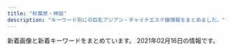 ```yaml
---
title: "秋葉原・神田"
description: "キーワード別にの巨乳アジアン・チャイナエステ嬢情報をまとめました。"
---
```


新着画像と新着キーワードをまとめています。
2021年02月16日の情報です。

<DmmAffiliateIns />
<KeywordTable
  shops={
    [
    {
        "img_links": [
            "http://jasmine-massage.info/img/head.jpg",
            "http://jasmine-massage.info/img/st189.jpg",
            "http://jasmine-massage.info/img/botton.jpg",
            "http://jasmine-massage.info/img/st0183.jpg",
            "http://jasmine-massage.info/img/s196.jpg",
            "http://jasmine-massage.info/img/st196.jpg",
            "http://jasmine-massage.info/img/st174.jpg",
            "http://jasmine-massage.info/img/st0195.jpg",
            "http://jasmine-massage.info/img/st194.jpg",
            "http://jasmine-massage.info/img/sj.jpg",
            "http://jasmine-massage.info/i/img/r2.jpg",
            "http://jasmine-massage.info/i/img/st196.jpg",
            "http://jasmine-massage.info/img/sta195.jpg",
            "http://jasmine-massage.info/img/st179.jpg",
            "http://jasmine-massage.info/img/nos.jpg",
            "http://jasmine-massage.info/img/st0179.jpg",
            "http://jasmine-massage.info/i/img/sta196.jpg",
            "http://jasmine-massage.info/img/st0174.jpg",
            "http://jasmine-massage.info/img/st0153.jpg",
            "http://jasmine-massage.info/img/st186.jpg",
            "http://jasmine-massage.info/i/img/sta197.jpg",
            "http://jasmine-massage.info/img/sta197.jpg",
            "http://jasmine-massage.info/img/st0175.jpg",
            "http://jasmine-massage.info/img/st0177.jpg",
            "http://jasmine-massage.info/img/st177.jpg",
            "http://jasmine-massage.info/img/st0190.jpg",
            "http://jasmine-massage.info/i/img/r3.jpg",
            "http://jasmine-massage.info/i/img/r4.jpg",
            "http://jasmine-massage.info/img/st195.jpg",
            "http://jasmine-massage.info/img/st197.jpg",
            "http://jasmine-massage.info/img/sta196.jpg",
            "http://jasmine-massage.info/img/mo.png",
            "http://jasmine-massage.info/img/st0196.jpg",
            "http://jasmine-massage.info/img/st0197.jpg",
            "http://jasmine-massage.info/img/st153.jpg",
            "http://jasmine-massage.info/img/s197.jpg",
            "http://jasmine-massage.info/img/st175.jpg",
            "http://jasmine-massage.info/img/s195.jpg",
            "http://jasmine-massage.info/img/st183.jpg",
            "http://jasmine-massage.info/i/img/sta195.jpg",
            "http://jasmine-massage.info/img/st178.jpg",
            "http://jasmine-massage.info/img/st0194.jpg",
            "http://jasmine-massage.info/img/st187.jpg",
            "http://jasmine-massage.info/i/img/r1.jpg"
        ],
        "name": "\u96a0\u308c\u5bb6",
        "url": "http://jasmine-massage.info/",
        "keywords": {
            "88": 2,
            "C": 26,
            "D": 15,
            "87": 6,
            "86": 10,
            "85": 1
        },
        "station": "JR\u79cb\u8449\u539f\u99c5\u662d\u548c\u901a\u308a\u53e3"
    },
    {
        "img_links": [
            "http://www.rave.masg.info/images/zi_staff.png",
            "http://www.rave.masg.info/files/014-02.jpg",
            "http://www.rave.masg.info/images/shop/shop04.jpg",
            "http://www.rave.masg.info/files/003-03.jpg",
            "http://www.rave.masg.info/files/001-03.jpg",
            "http://www.rave.masg.info/images/maga.jpg",
            "http://www.rave.masg.info/images/s4.jpg",
            "http://www.rave.masg.info/images/s5.jpg",
            "http://www.rave.masg.info/files/005.jpg",
            "http://www.rave.masg.info/files/003-02.jpg",
            "http://www.rave.masg.info/images/s1.jpg",
            "http://www.rave.masg.info/images/s2.jpg",
            "http://www.rave.masg.info/images/shop/shop02.jpg",
            "http://www.rave.masg.info/files/009.jpg",
            "http://www.rave.masg.info/images/new3.png",
            "http://www.rave.masg.info/files/003.jpg",
            "http://www.rave.masg.info/images/main_bottom.png",
            "http://www.rave.masg.info/images/infotiao1.jpg",
            "http://www.rave.masg.info/images/main_top.png",
            "http://www.rave.masg.info/images/s3.jpg",
            "http://www.rave.masg.info/files/005-03.jpg",
            "http://www.rave.masg.info/files/006.jpg",
            "http://www.rave.masg.info/files/001.jpg",
            "http://www.rave.masg.info/files/009-02.jpg",
            "http://www.rave.masg.info/images/service.png",
            "http://www.rave.masg.info/images/pick.png",
            "http://www.rave.masg.info/files/006-02.jpg",
            "http://www.rave.masg.info/files/014.jpg",
            "http://www.rave.masg.info/files/002.jpg",
            "http://www.rave.masg.info/images/shop/shop03.jpg",
            "http://www.rave.masg.info/files/008-03.jpg",
            "http://www.rave.masg.info/files/001-02.jpg",
            "http://www.rave.masg.info/images/xian.png",
            "http://www.rave.masg.info/images/tel.png",
            "http://www.rave.masg.info/files/008.jpg",
            "http://www.rave.masg.info/files/006-03.jpg",
            "http://www.rave.masg.info/files/005-02.jpg",
            "http://www.rave.masg.info/files/008-02.jpg",
            "http://www.rave.masg.info/files/002-03.jpg",
            "http://www.rave.masg.info/files/002-02.jpg",
            "http://www.rave.masg.info/files/015.jpg",
            "http://www.rave.masg.info/files/015-03.jpg",
            "http://www.rave.masg.info/files/015-02.jpg",
            "http://www.rave.masg.info/images/shop/shop01.jpg",
            "http://www.rave.masg.info/files/014-03.jpg",
            "http://www.rave.masg.info/images/zi_massage.png",
            "http://www.rave.masg.info/files/009-03.jpg",
            "http://www.rave.masg.info/images/new1.png"
        ],
        "station": "JR\u79cb\u8449\u539f\u99c5\u662d\u548c\u901a\u308a\u53e3",
        "name": "RAVE \u30ec\u30a4\u30f4",
        "url": "http://www.rave.masg.info/",
        "keywords": {
            "G": 1,
            "87": 5,
            "90": 1,
            "89": 1,
            "D": 6,
            "86": 1,
            "F": 2,
            "88": 1
        }
    },
    {
        "name": "\u7652\u3057\u306e\u68ee",
        "url": "http://massage-esthe.xyz/",
        "station": "JR\u795e\u7530\u99c5\u897f\u53e3",
        "img_links": [
            "http://massage-esthe.xyz/img/no.png",
            "http://massage-esthe.xyz/img/st3.jpg",
            "http://massage-esthe.xyz/img/st1.jpg",
            "http://massage-esthe.xyz/img/st2.jpg",
            "http://massage-esthe.xyz/img/st4.jpg",
            "http://massage-esthe.xyz/img/eve.jpg",
            "http://massage-esthe.xyz/img/r2.jpg",
            "http://massage-esthe.xyz/img/sta2.jpg",
            "http://massage-esthe.xyz/img/sta4.jpg",
            "http://massage-esthe.xyz/img/r1.jpg",
            "http://massage-esthe.xyz/img/sta3.jpg",
            "http://massage-esthe.xyz/img/nosta.jpg",
            "http://massage-esthe.xyz/img/top.jpg",
            "http://massage-esthe.xyz/img/fla.jpg",
            "http://massage-esthe.xyz/img/sta5.jpg",
            "http://massage-esthe.xyz/img/r4.jpg",
            "http://massage-esthe.xyz/img/sta1.jpg",
            "http://massage-esthe.xyz/img/st5.jpg"
        ],
        "keywords": {
            "86": 11
        }
    },
    {
        "url": "http://www.kien-es.info/",
        "name": "\u5947\u7e01\uff5e\u304d\u3048\u3093\uff5e",
        "station": "JR\u79cb\u8449\u539f\u99c5\u96fb\u6c17\u8857\u53e3",
        "img_links": [
            "http://www.kien-es.info/sp/img/yuka1.jpg",
            "http://www.kien-es.info/sp/images/9.jpg",
            "http://www.kien-es.info/sp/img/emi1.jpg",
            "http://www.kien-es.info/sp/images/5.jpg",
            "http://www.kien-es.info/img/emi.png",
            "http://www.kien-es.info/sp/img/kumi1.jpg",
            "http://www.kien-es.info/images/12.jpg",
            "http://www.kien-es.info/img/kumi1.jpg",
            "http://www.kien-es.info/img/yuka1.jpg",
            "http://www.kien-es.info/images/sm.jpg",
            "http://www.kien-es.info/images/11.jpg",
            "http://www.kien-es.info/img/kara1.jpg",
            "http://www.kien-es.info/sp/img/yuki1.jpg",
            "http://www.kien-es.info/img/haruka1.jpg",
            "http://www.kien-es.info/sp/staff/yuki.png",
            "http://www.kien-es.info/sp/staff/yumi.png",
            "http://www.kien-es.info/sp/images/ac3.png",
            "http://www.kien-es.info/images/rem.png",
            "http://www.kien-es.info/sp/images/footer.png",
            "http://www.kien-es.info/img/yuri1.jpg",
            "http://www.kien-es.info/images/sys1.jpg",
            "http://www.kien-es.info/sp/staff/yuka.png",
            "http://www.kien-es.info/sp/images/tel.jpg",
            "http://www.kien-es.info/img/kumi2.jpg",
            "http://www.kien-es.info/sp/menu/top.jpg",
            "http://www.kien-es.info/sp/images/6.jpg",
            "http://www.kien-es.info/img/yuka.png",
            "http://www.kien-es.info/sp/img/yuri2.jpg",
            "http://www.kien-es.info/sp/img/kara1.jpg",
            "http://www.kien-es.info/sp/staff/emi.png",
            "http://www.kien-es.info/images/2.jpg",
            "http://www.kien-es.info/images/3.jpg",
            "http://www.kien-es.info/sp/img/emi2.jpg",
            "http://www.kien-es.info/sp/images/int2.png",
            "http://www.kien-es.info/sp/images/rec.jpg",
            "http://www.kien-es.info/sp/images/ac2.png",
            "http://www.kien-es.info/images/mobile.jpg",
            "http://www.kien-es.info/images/staff_t.jpg",
            "http://www.kien-es.info/sp/images/1.jpg",
            "http://www.kien-es.info/images/9.jpg",
            "http://www.kien-es.info/sp/img/aki2.jpg",
            "http://www.kien-es.info/sp/menu/staff.jpg",
            "http://www.kien-es.info/sp/images/7.jpg",
            "http://www.kien-es.info/sp/img/aki1.jpg",
            "http://www.kien-es.info/images/info.jpg",
            "http://www.kien-es.info/sp/images/int1.jpg",
            "http://www.kien-es.info/img/yuki.png",
            "http://www.kien-es.info/img/yuri.png",
            "http://www.kien-es.info/sp/img/haruka1.jpg",
            "http://www.kien-es.info/images/10.jpg",
            "http://www.kien-es.info/sp/img/yuri1.jpg",
            "http://www.kien-es.info/images/sys2.jpg",
            "http://www.kien-es.info/sp/staff/kumi.png",
            "http://www.kien-es.info/images/news.jpg",
            "http://www.kien-es.info/sp/img/yuki2.jpg",
            "http://www.kien-es.info/sp/images/interior_t.jpg",
            "http://www.kien-es.info/img/aki2.jpg",
            "http://www.kien-es.info/sp/images/sys4.png",
            "http://www.kien-es.info/img/emi1.jpg",
            "http://www.kien-es.info/sp/images/sys2.jpg",
            "http://www.kien-es.info/sp/staff/yuri.png",
            "http://www.kien-es.info/sp/images/sys3.jpg",
            "http://www.kien-es.info/images/4.jpg",
            "http://www.kien-es.info/images/interior_t.jpg",
            "http://www.kien-es.info/sp/images/info_t.jpg",
            "http://www.kien-es.info/sp/images/2.jpg",
            "http://www.kien-es.info/images/int2.jpg",
            "http://www.kien-es.info/img/kaori.png",
            "http://www.kien-es.info/sp/staff/haruka.png",
            "http://www.kien-es.info/img/yuki2.jpg",
            "http://www.kien-es.info/sp/images/newsb.png",
            "http://www.kien-es.info/images/14.jpg",
            "http://www.kien-es.info/img/aki1.jpg",
            "http://www.kien-es.info/sp/images/head.jpg",
            "http://www.kien-es.info/sp/images/ac1.jpg",
            "http://www.kien-es.info/img/yuka2.jpg",
            "http://www.kien-es.info/images/1.jpg",
            "http://www.kien-es.info/sp/staff/aki.png",
            "http://www.kien-es.info/sp/staff/kara.png",
            "http://www.kien-es.info/sp/img/kara2.jpg",
            "http://www.kien-es.info/sp/img/yumi1.jpg",
            "http://www.kien-es.info/sp/images/4.jpg",
            "http://www.kien-es.info/img/kara.png",
            "http://www.kien-es.info/img/haruka.png",
            "http://www.kien-es.info/images/head.jpg",
            "http://www.kien-es.info/img/kaori1.jpg",
            "http://www.kien-es.info/sp/images/8.jpg",
            "http://www.kien-es.info/sp/img/yuka2.jpg",
            "http://www.kien-es.info/sp/images/info.png",
            "http://www.kien-es.info/sp/images/3.jpg",
            "http://www.kien-es.info/sp/images/staff_t.jpg",
            "http://www.kien-es.info/img/yuri2.jpg",
            "http://www.kien-es.info/sp/images/sys1.jpg",
            "http://www.kien-es.info/img/kumi.png",
            "http://www.kien-es.info/img/yuki1.jpg",
            "http://www.kien-es.info/img/aki.png",
            "http://www.kien-es.info/img/kara2.jpg",
            "http://www.kien-es.info/sp/images/news.jpg",
            "http://www.kien-es.info/sp/img/kumi2.jpg",
            "http://www.kien-es.info/images/int1.jpg"
        ],
        "keywords": {
            "88": 1,
            "C": 4,
            "85": 2,
            "D": 5,
            "84": 2,
            "87": 3,
            "86": 1
        }
    },
    {
        "img_links": [
            "http://yu-ai.work/sp/img/sta19.jpg",
            "http://yu-ai.work/img/st0012.jpg",
            "http://yu-ai.work/img/sta16.jpg",
            "http://yu-ai.work/img/st009.jpg",
            "http://yu-ai.work/img/sta19.jpg",
            "http://yu-ai.work/img/sc9.jpg",
            "http://yu-ai.work/sp/img/sta14.jpg",
            "http://yu-ai.work/img/sc14.jpg",
            "http://yu-ai.work/img/sta10.jpg",
            "http://yu-ai.work/img/men-es-ran.jpg",
            "http://yu-ai.work/img/st16.jpg",
            "http://yu-ai.work/img/st14.jpg",
            "http://yu-ai.work/img/sta17.jpg",
            "http://yu-ai.work/sp/img/tel.jpg",
            "http://yu-ai.work/sp/img/sys.jpg",
            "http://yu-ai.work/sp/img/p17.jpg",
            "http://yu-ai.work/sp/img/p19.jpg",
            "http://yu-ai.work/sp/img/cam.jpg",
            "http://yu-ai.work/img/st018.jpg",
            "http://yu-ai.work/sp/img/sta20.jpg",
            "http://yu-ai.work/img/st20.jpg",
            "http://yu-ai.work/sp/img/acc2.jpg",
            "http://yu-ai.work/img/st020.jpg",
            "http://yu-ai.work/img/sta9.jpg",
            "http://yu-ai.work/sp/img/sta12.jpg",
            "http://yu-ai.work/sp/img/botton.jpg",
            "http://yu-ai.work/img/botton.jpg",
            "http://yu-ai.work/img/st09.jpg",
            "http://yu-ai.work/img/st18.jpg",
            "http://yu-ai.work/img/sc19.jpg",
            "http://yu-ai.work/sp/img/pic.jpg",
            "http://yu-ai.work/sp/img/p20.jpg",
            "http://yu-ai.work/img/sc10.jpg",
            "http://yu-ai.work/img/sta20.jpg",
            "http://yu-ai.work/img/st013.jpg",
            "http://yu-ai.work/img/sta12.jpg",
            "http://yu-ai.work/img/st019.jpg",
            "http://yu-ai.work/img/acc2.jpg",
            "http://yu-ai.work/sp/img/sta17.jpg",
            "http://yu-ai.work/img/sc12.jpg",
            "http://yu-ai.work/img/head.jpg",
            "http://yu-ai.work/sp/img/time.jpg",
            "http://yu-ai.work/img/sc16.jpg",
            "http://yu-ai.work/sp/img/t-a.jpg",
            "http://yu-ai.work/img/st010.jpg",
            "http://yu-ai.work/img/sta13.jpg",
            "http://yu-ai.work/sp/img/sta16.jpg",
            "http://yu-ai.work/img/sta18.jpg",
            "http://yu-ai.work/img/sc15.jpg",
            "http://yu-ai.work/img/st10.jpg",
            "http://yu-ai.work/sp/img/acc3.jpg",
            "http://yu-ai.work/sp/img/acc1.jpg",
            "http://yu-ai.work/sp/img/info.jpg",
            "http://yu-ai.work/img/st13.jpg",
            "http://yu-ai.work/img/sc20.jpg",
            "http://yu-ai.work/img/nos.jpg",
            "http://yu-ai.work/img/sc17.jpg",
            "http://yu-ai.work/img/st15.jpg",
            "http://yu-ai.work/img/sc13.jpg",
            "http://yu-ai.work/img/st12.jpg",
            "http://yu-ai.work/img/sc18.jpg",
            "http://yu-ai.work/sp/img/tit.jpg",
            "http://yu-ai.work/sp/img/p18.jpg",
            "http://yu-ai.work/img/acc3.jpg",
            "http://yu-ai.work/sp/img/t-r.jpg",
            "http://yu-ai.work/img/st17.jpg",
            "http://yu-ai.work/img/acc1.jpg",
            "http://yu-ai.work/sp/img/add.jpg",
            "http://yu-ai.work/img/st014.jpg",
            "http://yu-ai.work/sp/img/sta15.jpg",
            "http://yu-ai.work/sp/img/sta18.jpg",
            "http://yu-ai.work/sp/img/t-o.jpg",
            "http://yu-ai.work/img/sta15.jpg",
            "http://yu-ai.work/img/st012.jpg",
            "http://yu-ai.work/img/st015.jpg",
            "http://yu-ai.work/sp/img/sta13.jpg",
            "http://yu-ai.work/img/st0013.jpg",
            "http://yu-ai.work/sp/img/t-t.jpg",
            "http://yu-ai.work/img/fla.jpg",
            "http://yu-ai.work/sp/img/sta9.jpg",
            "http://yu-ai.work/img/st9.jpg",
            "http://yu-ai.work/sp/img/sta10.jpg",
            "http://yu-ai.work/sp/img/pc.jpg",
            "http://yu-ai.work/img/sta14.jpg",
            "http://yu-ai.work/sp/img/t-s.jpg",
            "http://yu-ai.work/img/st19.jpg"
        ],
        "station": "JR\u79cb\u8449\u539f\u99c5\u662d\u548c\u901a\u308a\u53e3",
        "url": "http://yu-ai.work/",
        "keywords": {
            "87": 3,
            "E": 3,
            "84": 3,
            "86": 3,
            "C": 24,
            "D": 24,
            "85": 24
        },
        "name": "\u7652\u611b"
    },
    {
        "name": "\u5143\u6c17\u5802\uff5e\u3052\u3093\u304d\u3069\u3046\uff5e",
        "url": "http://genkidou.work/",
        "img_links": [
            "http://genkidou.work/img/sta6.jpg",
            "http://genkidou.work/sp/img/p23.jpg",
            "http://genkidou.work/sp/img/st13.jpg",
            "http://genkidou.work/sp/img/pc.jpg",
            "http://genkidou.work/sp/img/tit.jpg",
            "http://genkidou.work/sp/img/info.jpg",
            "http://genkidou.work/sp/img/body2.jpg",
            "http://genkidou.work/img/st17.jpg",
            "http://genkidou.work/img/s3.jpg",
            "http://genkidou.work/img/sta23.jpg",
            "http://genkidou.work/img/acc2.jpg",
            "http://genkidou.work/sp/img/time.jpg",
            "http://genkidou.work/img/r9.jpg",
            "http://genkidou.work/img/st4.jpg",
            "http://genkidou.work/img/sta10.jpg",
            "http://genkidou.work/img/sta11.jpg",
            "http://genkidou.work/img/fla-3.jpg",
            "http://genkidou.work/sp/img/pic.jpg",
            "http://genkidou.work/img/st13.jpg",
            "http://genkidou.work/img/koko_468x60.png",
            "http://genkidou.work/img/s1.jpg",
            "http://genkidou.work/img/st6.jpg",
            "http://genkidou.work/sp/img/p2.jpg",
            "http://genkidou.work/sp/img/p20.jpg",
            "http://genkidou.work/sp/img/botton.jpg",
            "http://genkidou.work/sp/img/st11.jpg",
            "http://genkidou.work/img/acc5.jpg",
            "http://genkidou.work/sp/img/koko_234x60.png",
            "http://genkidou.work/img/body2.jpg",
            "http://genkidou.work/img/st22.jpg",
            "http://genkidou.work/img/mo.png",
            "http://genkidou.work/sp/img/st6.jpg",
            "http://genkidou.work/sp/img/acc6.jpg",
            "http://genkidou.work/img/fla-2.jpg",
            "http://genkidou.work/sp/img/st18.jpg",
            "http://genkidou.work/sp/img/cam.jpg",
            "http://genkidou.work/img/sta18.jpg",
            "http://genkidou.work/sp/img/t-o.jpg",
            "http://genkidou.work/sp/img/acc5.jpg",
            "http://genkidou.work/sp/img/sys.jpg",
            "http://genkidou.work/img/fla.jpg",
            "http://genkidou.work/sp/img/t-t.jpg",
            "http://genkidou.work/img/s2.jpg",
            "http://genkidou.work/sp/img/st10.jpg",
            "http://genkidou.work/img/sta20.jpg",
            "http://genkidou.work/sp/img/st2.jpg",
            "http://genkidou.work/img/acc1.jpg",
            "http://genkidou.work/sp/img/acc1.jpg",
            "http://genkidou.work/img/st010.jpg",
            "http://genkidou.work/sp/img/tel.jpg",
            "http://genkidou.work/img/s5.jpg",
            "http://genkidou.work/img/st7.jpg",
            "http://genkidou.work/img/fla-1.jpg",
            "http://genkidou.work/sp/img/st23.jpg",
            "http://genkidou.work/img/st3.jpg",
            "http://genkidou.work/img/st2.jpg",
            "http://genkidou.work/sp/img/acc3.jpg",
            "http://genkidou.work/img/st0011.jpg",
            "http://genkidou.work/img/sta2.jpg",
            "http://genkidou.work/sp/img/add.jpg",
            "http://genkidou.work/img/st18.jpg",
            "http://genkidou.work/img/acc4.jpg",
            "http://genkidou.work/sp/img/t-s.jpg",
            "http://genkidou.work/sp/img/st16.jpg",
            "http://genkidou.work/img/st23.jpg",
            "http://genkidou.work/img/st12.jpg",
            "http://genkidou.work/sp/img/st20.jpg",
            "http://genkidou.work/img/sta16.jpg",
            "http://genkidou.work/img/st16.jpg",
            "http://genkidou.work/img/s4.jpg",
            "http://genkidou.work/img/st21.jpg",
            "http://genkidou.work/img/st9.jpg",
            "http://genkidou.work/img/acc6.jpg",
            "http://genkidou.work/img/acc3.jpg",
            "http://genkidou.work/img/botton.jpg",
            "http://genkidou.work/sp/img/t-a.jpg",
            "http://genkidou.work/sp/img/acc2.jpg",
            "http://genkidou.work/sp/img/t-r.jpg",
            "http://genkidou.work/img/sta22.jpg",
            "http://genkidou.work/sp/img/st22.jpg",
            "http://genkidou.work/img/head.jpg",
            "http://genkidou.work/sp/img/acc4.jpg",
            "http://genkidou.work/img/st20.jpg",
            "http://genkidou.work/img/st011.jpg"
        ],
        "station": "JR\u795e\u7530\u99c5\u897f\u53e3",
        "keywords": {
            "85": 5,
            "88": 5,
            "91": 3,
            "E": 11,
            "F": 2,
            "C": 25,
            "86": 7,
            "87": 11,
            "H": 1,
            "D": 15
        }
    },
    {
        "img_links": [
            "http://www.asakusabashi-est.xyz/images/top/t2.jpg",
            "http://www.asakusabashi-est.xyz/images/shop/zi.png",
            "http://www.asakusabashi-est.xyz/images/staff/akira.jpg",
            "http://www.asakusabashi-est.xyz/images/idnex-down/index-down-if_07.jpg",
            "http://www.asakusabashi-est.xyz/images/top/t3.jpg",
            "http://www.asakusabashi-est.xyz/images/idnex-down/index-down-if_12.jpg",
            "http://www.asakusabashi-est.xyz/images/shop/zi4.png",
            "http://www.asakusabashi-est.xyz/images/staff/4/3.jpg",
            "http://www.asakusabashi-est.xyz/images/nav/lanmu-t-sys.jpg",
            "http://www.asakusabashi-est.xyz/images/nav/lanmu-t-job.jpg",
            "http://www.asakusabashi-est.xyz/images/top/t3.png",
            "http://www.asakusabashi-est.xyz/images/index-aridel_24.jpg",
            "http://www.asakusabashi-est.xyz/images/idnex-down/index-down-if_05.jpg",
            "http://www.asakusabashi-est.xyz/images/shop/zi3.png",
            "http://www.asakusabashi-est.xyz/images/sys/lanmu-zi-s7.png",
            "http://www.asakusabashi-est.xyz/images/staff/4/2.jpg",
            "http://www.asakusabashi-est.xyz/images/index-aridel_20.jpg",
            "http://www.asakusabashi-est.xyz/images/staff/2/moro/moro.jpg",
            "http://www.asakusabashi-est.xyz/images/idnex-down/index-down-if_03.jpg",
            "http://www.asakusabashi-est.xyz/images/index-aridel_02.jpg",
            "http://www.asakusabashi-est.xyz/images/staff/4/4.jpg",
            "http://www.asakusabashi-est.xyz/images/index-aridel_10.jpg",
            "http://www.asakusabashi-est.xyz/images/shop/zi2.png",
            "http://www.asakusabashi-est.xyz/images/nav/lanmu-t-st.jpg",
            "http://www.asakusabashi-est.xyz/images/index-aridel_07.jpg",
            "http://www.asakusabashi-est.xyz/images/index-aridel_18.jpg",
            "http://www.asakusabashi-est.xyz/images/staff/6.jpg"
        ],
        "keywords": {
            "84": 1
        },
        "station": "JR\u6d45\u8349\u6a4b\u99c5\u6771\u53e3",
        "name": "Oualia\u30fb\u30af\u30aa\u30ea\u30a2",
        "url": "http://www.asakusabashi-est.xyz/"
    },
    {
        "url": "http://k-cocoro.co/",
        "img_links": [
            "http://k-cocoro.co/images/yui.jpg",
            "http://k-cocoro.co/images/nei_03.png",
            "http://k-cocoro.co/images/shishu_01.jpg",
            "http://k-cocoro.co/images/tite-magazine.png",
            "http://k-cocoro.co/images/004.jpg",
            "http://k-cocoro.co/images/tite-staff.png",
            "http://k-cocoro.co/images/girlx_top.png",
            "http://k-cocoro.co/images/mya.jpg",
            "http://k-cocoro.co/images/yu.jpg",
            "http://k-cocoro.co/images/shishu_02.jpg",
            "http://k-cocoro.co/images/girl_top.png",
            "http://k-cocoro.co/images/right_bottom.png",
            "http://k-cocoro.co/images/girl_03.png",
            "http://k-cocoro.co/images/s2.jpg",
            "http://k-cocoro.co/images/momo.jpg",
            "http://k-cocoro.co/images/news_top.jpg",
            "http://k-cocoro.co/images/right_top.png",
            "http://k-cocoro.co/images/001.jpg",
            "http://k-cocoro.co/images/ss.jpg",
            "http://k-cocoro.co/images/girl_01.png",
            "http://k-cocoro.co/images/gg2.jpg",
            "http://k-cocoro.co/images/grande.jpg",
            "http://k-cocoro.co/images/gg1.jpg",
            "http://k-cocoro.co/images/g3.jpg",
            "http://k-cocoro.co/images/pagetop.png",
            "http://k-cocoro.co/images/003.jpg",
            "http://k-cocoro.co/images/noimage.jpg",
            "http://k-cocoro.co/images/shishu_03.jpg",
            "http://k-cocoro.co/images/remo.jpg",
            "http://k-cocoro.co/images/mail.png",
            "http://k-cocoro.co/images/nei_01.png",
            "http://k-cocoro.co/images/002.jpg"
        ],
        "keywords": {
            "D": 4,
            "E": 4,
            "G": 1
        },
        "name": "COCORO",
        "station": "JR\u795e\u7530\u99c5\u6771\u53e3"
    },
    {
        "img_links": [
            "http://kaede.tyo.cm/photos/sites/15/2018/01/2018013009203349.jpg",
            "http://kaede.tyo.cm/photos/sites/15/2018/07/2018071202180120.jpg",
            "http://kaede.tyo.cm/photos/sites/15/2017/12/2017121802123582.jpg",
            "http://kaede.tyo.cm/images/mobile.png",
            "http://kaede.tyo.cm/photos/sites/15/2019/07/2019072218445895.jpg",
            "http://kaede.tyo.cm/photos/sites/15/2018/09/2018090301232862.jpg",
            "http://kaede.tyo.cm/photos/sites/15/2018/05/2018052602053211.jpg",
            "http://kaede.tyo.cm/photos/sites/15/2018/12/2018122811325315.jpg",
            "http://kaede.tyo.cm/images/s1.png",
            "http://kaede.tyo.cm/photos/sites/15/2019/11/2019110102312976.jpg",
            "http://kaede.tyo.cm/photos/sites/15/2017/05/1.jpg",
            "http://kaede.tyo.cm/photos/sites/15/2018/03/2018032208244424.jpg",
            "http://kaede.tyo.cm/photos/sites/15/2018/09/2018092310253191.jpg",
            "http://kaede.tyo.cm/photos/sites/15/2017/07/\u5fae\u4fe1\u56fe\u7247_20170731133036.jpg",
            "http://kaede.tyo.cm/photos/sites/15/2019/09/2019092410360674.jpg",
            "http://kaede.tyo.cm/photos/sites/15/2018/10/2018101210462259.jpg",
            "http://kaede.tyo.cm/images/n3.png",
            "http://kaede.tyo.cm/images/room4.jpg",
            "http://kaede.tyo.cm/photos/sites/15/2018/07/201807050359241.jpg",
            "http://kaede.tyo.cm/images/s_pick.png",
            "http://kaede.tyo.cm/photos/sites/15/2019/11/2019110102312566.jpg",
            "http://kaede.tyo.cm/photos/sites/15/2018/03/2018031401333199.jpg",
            "http://kaede.tyo.cm/photos/sites/15/2017/11/2017112902394723.jpg",
            "http://kaede.tyo.cm/photos/sites/15/2019/08/201908031036100.jpg",
            "http://kaede.tyo.cm/images/top.png",
            "http://kaede.tyo.cm/photos/sites/15/2018/12/2018122110282270.jpg",
            "http://kaede.tyo.cm/photos/sites/15/2019/07/2019072310543855.jpg",
            "http://kaede.tyo.cm/photos/sites/15/2018/07/2018070602462928.jpg",
            "http://kaede.tyo.cm/images/room2.jpg",
            "http://kaede.tyo.cm/images/n1.jpg",
            "http://kaede.tyo.cm/images/room3.jpg",
            "http://kaede.tyo.cm/photos/sites/15/2017/05/05.jpg",
            "http://kaede.tyo.cm/images/s_staff.jpg",
            "http://kaede.tyo.cm/images/s3.png",
            "http://kaede.tyo.cm/photos/sites/15/2018/12/2018122510575438.jpg",
            "http://kaede.tyo.cm/photos/sites/15/2019/08/201908021145272.jpg",
            "http://kaede.tyo.cm/photos/sites/15/2017/05/10.jpg",
            "http://kaede.tyo.cm/images/room1.jpg",
            "http://kaede.tyo.cm/photos/sites/15/2017/03/298510852981895493.jpg",
            "http://kaede.tyo.cm/photos/sites/15/2019/01/2019012110352218.jpg",
            "http://kaede.tyo.cm/photos/sites/15/2019/05/2019051510502494.jpg",
            "http://kaede.tyo.cm/photos/sites/15/2017/04/st4.jpg",
            "http://kaede.tyo.cm/photos/sites/15/2020/03/2020031613344696.jpg",
            "http://kaede.tyo.cm/images/s_news.png",
            "http://kaede.tyo.cm/photos/sites/15/2017/04/03.jpg",
            "http://kaede.tyo.cm/photos/sites/15/2018/12/2018122510562151.jpg",
            "http://kaede.tyo.cm/photos/sites/15/2018/06/2018060802410544.jpg",
            "http://kaede.tyo.cm/photos/sites/15/2017/04/8.jpg",
            "http://kaede.tyo.cm/photos/sites/15/2020/08/2020081913203996.jpg",
            "http://kaede.tyo.cm/photos/sites/15/2018/04/2018042103445537.jpg"
        ],
        "station": "JR\u795e\u7530\u99c5\u6771\u53e3",
        "keywords": {
            "\u4e73": 1,
            "86": 13,
            "84": 2,
            "E": 5,
            "F": 1,
            "87": 6,
            "85": 5,
            "90": 1,
            "D": 21,
            "C": 2,
            "88": 2
        },
        "name": "\u604b\u306e\u82b1",
        "url": "http://kaede.tyo.cm/"
    },
    {
        "name": "\u5065\u5eb7\u574a",
        "station": "JR\u795e\u7530\u99c5\u5317\u53e3",
        "url": "http://kenkoubo.link",
        "img_links": [
            "http://kenkoubo.link/wp-content/uploads/2017/03/08-250x375.jpg",
            "http://kenkoubo.link/wp-content/themes/template-salon2/images/camp-bnr2.png",
            "http://kenkoubo.link/wp-content/uploads/2017/03/07-1.jpg",
            "http://kenkoubo.link/wp-content/themes/template-salon2/images/camp-bnr3.png",
            "http://kenkoubo.link/wp-content/themes/template-salon2/images/camp-bnr.png",
            "http://kenkoubo.link/wp-content/themes/template-salon2/images/pickup-ttl.png",
            "http://es-tsudanuma.com/wp-content/uploads/2016/10/massage-de_88_31.jpg",
            "http://kenkoubo.link/wp-content/uploads/2017/03/05-1-250x375.jpg",
            "http://kenkoubo.link/wp-content/themes/template-salon2/images/05.jpg",
            "http://kenkoubo.link/wp-content/themes/template-salon2/images/info2.png",
            "http://kenkoubo.link/wp-content/uploads/2017/03/05.jpg",
            "http://kenkoubo.link/wp-content/uploads/2019/05/ai_image_1_syusei-250x375.jpeg",
            "http://kenkoubo.link/wp-content/themes/template-salon2/images/slider1.jpg",
            "http://kenkoubo.link/wp-content/uploads/2019/05/rin_image_1_syusei-900x1600.jpeg",
            "http://kenkoubo.link/wp-content/uploads/2017/03/08a.jpg",
            "http://kenkoubo.link/wp-content/themes/template-salon2/images/info.png",
            "http://kenkoubo.link/wp-content/uploads/2017/03/08.jpg",
            "http://kenkoubo.link/wp-content/themes/template-salon2/images/pickup-frame.png",
            "http://kenkoubo.link/wp-content/themes/template-salon2/images/08.jpg",
            "http://kenkoubo.link/wp-content/themes/template-salon2/images/telm.png",
            "http://kenkoubo.link/wp-content/themes/template-salon2/images/camp-bnr4.png",
            "http://kenkoubo.link/wp-content/uploads/2017/03/05-1.jpg",
            "http://kenkoubo.link/wp-content/uploads/2017/03/03-1.jpg",
            "http://kenkoubo.link/wp-content/uploads/2020/11/yuko_image_syusei-1-250x375.jpg",
            "https://www.mens-anavi.com/img/mens-esthe1.png",
            "http://kenkoubo.link/wp-content/uploads/2019/05/ai_image_1_syusei-900x1600.jpeg",
            "http://kenkoubo.link/wp-content/uploads/2017/03/09.jpg",
            "http://kenkoubo.link/wp-content/themes/template-salon2/images/03.jpg",
            "http://kenkoubo.link/wp-content/uploads/2019/05/rin_image_1_syusei-250x375.jpeg",
            "http://kenkoubo.link/wp-content/uploads/2017/03/08-2.jpg",
            "http://kenkoubo.link/wp-content/uploads/2017/03/05a.jpg",
            "http://kenkoubo.link/wp-content/themes/template-salon2/images/news-ttl.png",
            "http://kenkoubo.link/wp-content/uploads/2017/03/03-1-250x375.jpg",
            "http://kenkoubo.link/wp-content/uploads/2020/11/yuko_image_syusei-1.jpg"
        ],
        "keywords": {
            "90": 2,
            "88": 4,
            "C": 6,
            "89": 4,
            "85": 2,
            "D": 6
        }
    },
    {
        "url": "http://gakuen.jpest.net/",
        "name": "\u5c11\u5973\u5b66\u5712",
        "station": "JR\u79cb\u8449\u539f\u99c5\u662d\u548c\u901a\u308a\u53e3",
        "keywords": {
            "88": 1,
            "F": 2,
            "C": 1,
            "E": 1,
            "89": 2
        },
        "img_links": [
            "http://gakuenadmin.jpest.net/uploads/2021/02/2021021405363587.jpeg",
            "http://gakuenadmin.jpest.net/uploads/2021/02/202102151157232.jpeg",
            "http://gakuen.jpest.net/images/c4.jpg",
            "http://gakuen.jpest.net/images/c5.jpg",
            "http://gakuenadmin.jpest.net/uploads/2021/01/2021012602175845.jpeg",
            "http://gakuen.jpest.net/images/c10.jpg",
            "http://gakuen.jpest.net/images/c8.jpg",
            "http://gakuenadmin.jpest.net/uploads/2020/12/2020121716053782.jpeg",
            "http://gakuenadmin.jpest.net/uploads/2020/11/202011170741460-e1613281451949.jpg",
            "http://gakuenadmin.jpest.net/uploads/2021/01/2021012602203148.jpeg",
            "http://gakuenadmin.jpest.net/uploads/2020/11/2020111707403491.jpg",
            "http://gakuenadmin.jpest.net/uploads/2020/12/202012171602335.jpeg",
            "http://gakuenadmin.jpest.net/uploads/2020/11/2020111905172382.jpeg",
            "http://gakuenadmin.jpest.net/uploads/2020/11/2020111905143846.jpeg",
            "http://gakuenadmin.jpest.net/uploads/2021/01/2021013104085726.jpg",
            "http://gakuenadmin.jpest.net/uploads/2021/02/2021021511572740.jpeg",
            "http://gakuenadmin.jpest.net/uploads/2021/01/2021013104094765.jpg",
            "http://gakuen.jpest.net/images/c6.jpg",
            "http://gakuen.jpest.net/images/tel.png",
            "http://gakuen.jpest.net/images/c9.jpg",
            "http://gakuenadmin.jpest.net/uploads/2021/02/2021021404543751.jpg",
            "http://gakuenadmin.jpest.net/uploads/2020/11/2020112607092280.jpeg",
            "http://gakuenadmin.jpest.net/uploads/2021/02/2021021404545183.jpg",
            "http://gakuen.jpest.net/images/c1.jpg",
            "http://gakuen.jpest.net/images/c7.jpg",
            "http://gakuenadmin.jpest.net/uploads/2020/11/2020112607090815.jpeg",
            "http://gakuen.jpest.net/images/c3.jpg",
            "http://gakuen.jpest.net/images/c2.jpg",
            "http://gakuenadmin.jpest.net/uploads/2020/11/g4.jpg"
        ]
    },
    {
        "name": "\u8336\u8336",
        "keywords": {
            "\u7206\u4e73": 3,
            "\u80f8": 1,
            "C": 18,
            "F": 7,
            "\u4e73": 3,
            "G": 3,
            "D": 9,
            "E": 3
        },
        "station": "\u795e\u7530\u99c5\u897f\u53e3",
        "img_links": [
            "http://esute-kanda.tokyo/images/st/st_ran.jpg",
            "http://esute-kanda.tokyo/images/st/st_ayaka.jpg",
            "http://esute-kanda.tokyo/images/st/st_nanami.jpg",
            "http://esute-kanda.tokyo/images/st/st_suzu.jpg",
            "http://esute-kanda.tokyo/images/st/st_yaya.jpg",
            "http://esute-kanda.tokyo/images/st/st_yuyu.jpg",
            "http://esute-kanda.tokyo/images/st/st_ryo.jpg",
            "http://esute-kanda.tokyo/images/st/st_yuki.jpg",
            "http://esute-kanda.tokyo/images/access/ac_photo.jpg",
            "http://esute-kanda.tokyo/images/st/st_jennie.jpg",
            "http://esute-kanda.tokyo/images/st/st_momo.jpg",
            "http://esute-kanda.tokyo/images/st/st_jennie2.jpg",
            "http://esute-kanda.tokyo/images/top.png",
            "http://esute-kanda.tokyo/images/st/st_riko.jpg",
            "http://esute-kanda.tokyo/images/st/st_natsu.jpg",
            "http://esute-kanda.tokyo/images/st/st_sara.jpg",
            "http://esute-kanda.tokyo/images/st/st_kanon.jpg",
            "http://esute-kanda.tokyo/images/st/st_rui.jpg",
            "http://esute-kanda.tokyo/images/st/st_mariko.jpg",
            "http://esute-kanda.tokyo/images/st/st_mao.jpg",
            "http://esute-kanda.tokyo/images/st/st_sakura.jpg",
            "http://esute-kanda.tokyo/images/top2.png",
            "http://esute-kanda.tokyo/images/st/st_riri.jpg",
            "http://esute-kanda.tokyo/images/st/st_yuuka.jpg",
            "http://esute-kanda.tokyo/images/st/st_moka.jpg"
        ],
        "url": "http://esute-kanda.tokyo/"
    },
    {
        "name": "AKB",
        "img_links": [
            "http://x-akb.info/img/st0035.jpg",
            "http://x-akb.info/img/t2.jpg",
            "http://x-akb.info/img/p-46.jpg",
            "http://x-akb.info/img/p-43.jpg",
            "http://x-akb.info/img/st34.jpg",
            "http://x-akb.info/img/st035.jpg",
            "http://x-akb.info/img/st043.jpg",
            "http://x-akb.info/img/st36.jpg",
            "http://x-akb.info/img/p-45.jpg",
            "http://x-akb.info/img/p-36.jpg",
            "http://x-akb.info/img/mo.png",
            "http://x-akb.info/img/st0043.jpg",
            "http://x-akb.info/img/t3.jpg",
            "http://x-akb.info/img/st46.jpg",
            "http://x-akb.info/img/p-44.jpg",
            "http://asakusabashi.analytics.qlook.net/counter.png",
            "http://x-akb.info/img/nos.jpg",
            "http://x-akb.info/img/bottom.png",
            "http://x-akb.info/img/st50.jpg",
            "http://x-akb.info/img/st45.jpg",
            "http://x-akb.info/img/st49.jpg",
            "http://x-akb.info/img/p-49.jpg",
            "http://x-akb.info/img/p-40.jpg",
            "http://x-akb.info/img/p-42.jpg",
            "http://x-akb.info/img/p-34.jpg",
            "http://x-akb.info/img/st35.jpg",
            "http://x-akb.info/img/t1.jpg",
            "http://x-akb.info/img/p-35.jpg",
            "http://x-akb.info/img/p-50.jpg",
            "http://x-akb.info/img/st42.jpg",
            "http://x-akb.info/img/st40.jpg",
            "http://x-akb.info/img/st44.jpg"
        ],
        "station": "JR\u6d45\u8349\u6a4b\u99c5\u6771\u53e3",
        "keywords": {
            "F": 1,
            "84": 1,
            "86": 4,
            "D": 10,
            "C": 19,
            "85": 1,
            "87": 5
        },
        "url": "http://x-akb.info/"
    },
    {
        "name": "\u5eb7\u697d\u5712",
        "keywords": {
            "85": 19,
            "83": 6,
            "\u5de8\u4e73": 5,
            "\u4e73": 7,
            "84": 11,
            "86": 12,
            "96": 3,
            "87": 31,
            "\u304a\u3063\u3071\u3044": 1,
            "F": 4,
            "\u80f8": 1,
            "89": 8,
            "90": 3,
            "88": 6,
            "H": 3,
            "D": 43,
            "E": 18,
            "C": 13
        },
        "img_links": [
            "https://img.a-side.com/photo/premium/20210204/34449_01_top1.jpg",
            "https://www.a-side.com/k-kourakuen/staff/moe/index.jpg",
            "https://img.a-side.com/photo/premium/20190305/14648_01_07_s.jpg",
            "https://static.a-side.com/photo/shop/31401/list.jpg",
            "https://static.a-side.com/photo/shop/28789/list.jpg",
            "https://img.a-side.com/photo/premium/20190305/14648_01_03_s.jpg",
            "https://static.a-side.com/photo/shop/21985/list.jpg",
            "https://img.a-side.com/photo/digicame/20210208/26274_03.jpg",
            "https://img.a-side.com/photo/koko/24050/image.jpg",
            "https://static.a-side.com/photo/shop/30305/list.jpg",
            "https://static.a-side.com/photo/shop/27348/list.jpg",
            "https://static.a-side.com/photo/shop/26547/list.jpg",
            "https://static.a-side.com/photo/shop/22107/list.jpg",
            "https://static.a-side.com/photo/shop/32614/list.jpg",
            "https://static.a-side.com/photo/shop/33255/list.jpg",
            "https://img.a-side.com/photo/koko/32924/image.jpg",
            "https://static.a-side.com/photo/shop/27129/list.jpg",
            "https://img.a-side.com/photo/premium/20170926/14648_01_sp.jpg",
            "https://static.a-side.com/photo/shop/31695/list.jpg",
            "https://img.a-side.com/photo/premium/20210209/35215_01_sp.jpg",
            "https://img.a-side.com/photo/premium/20190305/14648_01_01_s.jpg",
            "https://img.a-side.com/photo/digicame/20210212/29625_02.jpg",
            "https://static.a-side.com/photo/shop/31403/list.jpg",
            "https://static.a-side.com/photo/shop/28058/list.jpg",
            "https://img.a-side.com/photo/premium/20210202/34965_01_top1.jpg",
            "https://static.a-side.com/photo/shop/33529/list.jpg",
            "https://static.a-side.com/photo/shop/31534/list.jpg",
            "https://static.a-side.com/photo/shop/27398/list.jpg",
            "https://img.a-side.com/photo/premium/20210211/27898_01_sp.jpg",
            "https://static.a-side.com/photo/shop/27630/list.jpg",
            "https://www.a-side.com/include/img/shop/best-price.png",
            "https://img.a-side.com/photo/koko/14648/massage/1.jpg",
            "https://static.a-side.com/photo/shop/27473/list.jpg",
            "https://img.a-side.com/photo/digicame/20210208/25065_01.jpg",
            "https://img.a-side.com/photo/digicame/20210204/25875_04.jpg",
            "https://static.a-side.com/photo/shop/21711/list.jpg",
            "https://static.a-side.com/photo/shop/33321/list.jpg",
            "https://www.a-side.com/k-kourakuen/images/info/photo01.jpg",
            "https://img.a-side.com/photo/premium/20190307/14648_01_05_s.jpg",
            "https://img.a-side.com/photo/premium/20190305/14648_01_06_s.jpg",
            "https://img.a-side.com/photo/koko/22918/image.jpg",
            "https://img.a-side.com/photo/koko/14648/girls/1.jpg",
            "https://static.a-side.com/photo/shop/35086/list.jpg",
            "https://img.a-side.com/photo/premium/20190305/14648_01_sp.jpg",
            "https://img.a-side.com/photo/premium/20170926/14648_01_01_s.jpg",
            "https://static.a-side.com/photo/shop/31407/list.jpg",
            "https://img.a-side.com/photo/premium/20210201/35215_01_top1.jpg",
            "https://static.a-side.com/photo/shop/16078/list.jpg",
            "https://img.a-side.com/photo/weekly/20210212/index.jpg",
            "https://static.a-side.com/photo/shop/25465/list.jpg",
            "https://static.a-side.com/photo/shop/28223/list.jpg",
            "https://static.a-side.com/photo/shop/31455/list.jpg",
            "https://static.a-side.com/photo/shop/22456/list.jpg",
            "https://static.a-side.com/photo/shop/27592/list.jpg",
            "https://img.a-side.com/photo/premium/20210211/27898_01_top1.jpg",
            "https://static.a-side.com/photo/shop/34907/list.jpg",
            "https://img.a-side.com/photo/digicame/20210118/21762_04.jpg",
            "https://www.a-side.com/k-kourakuen/images/massage/photo02.jpg",
            "https://img.a-side.com/photo/premium/20210122/16032_01_top1.jpg",
            "https://img.a-side.com/photo/premium/20190307/14648_01_01_s.jpg",
            "https://img.a-side.com/photo/premium/20190307/14648_01_07_s.jpg",
            "https://static.a-side.com/photo/shop/29625/list.jpg",
            "https://static.a-side.com/photo/shop/14648/list.jpg",
            "https://static.a-side.com/photo/shop/32607/list.jpg",
            "https://img.a-side.com/photo/digicame/20210121/31455_03.jpg",
            "https://static.a-side.com/photo/shop/10590/list.jpg",
            "https://static.a-side.com/photo/shop/33554/list.jpg",
            "https://img.a-side.com/photo/digicame/20210122/27516_03.jpg",
            "https://static.a-side.com/photo/shop/25236/list.jpg",
            "https://static.a-side.com/photo/shop/20342/list.jpg",
            "https://img.a-side.com/photo/koko/33649/image.jpg",
            "https://img.a-side.com/photo/koko/33456/thumb.jpg",
            "https://static.a-side.com/photo/shop/30509/list.jpg",
            "https://img.a-side.com/photo/premium/20190307/14648_01_08_s.jpg",
            "https://img.a-side.com/photo/koko/35215/image.jpg",
            "https://img.a-side.com/photo/weekly/20210122/bn.jpg",
            "https://www.a-side.com/k-kourakuen/staff/moe/01.jpg",
            "https://static.a-side.com/photo/shop/33402/list.jpg",
            "https://www.a-side.com/k-kourakuen/images/coupon/presented.png",
            "https://static.a-side.com/photo/shop/21913/list.jpg",
            "https://static.a-side.com/photo/shop/28062/list.jpg",
            "https://static.a-side.com/photo/shop/33637/list.jpg",
            "https://static.a-side.com/photo/shop/25019/list.jpg",
            "https://static.a-side.com/photo/shop/31175/list.jpg",
            "https://www.a-side.com/k-kourakuen/staff/haru/index.jpg",
            "https://img.a-side.com/photo/weekly/20210129/bn.jpg",
            "https://img.a-side.com/photo/premium/20180601/14648_01_03_s.jpg",
            "https://img.a-side.com/photo/koko/25675/image.jpg",
            "https://static.a-side.com/photo/shop/17252/list.jpg",
            "https://static.a-side.com/photo/shop/12559/list.jpg",
            "https://static.a-side.com/photo/shop/34961/list.jpg",
            "https://static.a-side.com/photo/shop/20165/list.jpg",
            "https://static.a-side.com/photo/shop/21054/list.jpg",
            "https://static.a-side.com/photo/shop/25429/list.jpg",
            "https://static.a-side.com/photo/shop/18324/list.jpg",
            "https://img.a-side.com/photo/digicame/20210209/18452_04.jpg",
            "https://www.a-side.com/include/img/area_each/icon_koko.png",
            "https://www.a-side.com/k-kourakuen/images/info/photo03.jpg",
            "https://static.a-side.com/photo/shop/35215/list.jpg",
            "https://img.a-side.com/photo/premium/20190308/14648_01_04_s.jpg",
            "https://img.a-side.com/photo/koko/14648/route/3.jpg",
            "https://img.a-side.com/photo/koko/33456/image.jpg",
            "https://img.a-side.com/photo/koko/14648/massage/2.jpg",
            "https://static.a-side.com/photo/shop/17223/list.jpg",
            "https://static.a-side.com/photo/shop/16032/list.jpg",
            "https://img.a-side.com/photo/digicame/20210216/22456_04.jpg",
            "https://img.a-side.com/photo/digicame/20210201/26274_03.jpg",
            "https://static.a-side.com/photo/shop/33456/list.jpg",
            "https://img.a-side.com/photo/digicame/20210126/30113_01.jpg",
            "https://static.a-side.com/photo/shop/35132/list.jpg",
            "https://static.a-side.com/photo/shop/22696/list.jpg",
            "https://static.a-side.com/photo/shop/25203/list.jpg",
            "https://static.a-side.com/photo/shop/33596/list.jpg",
            "https://img.a-side.com/photo/koko/25875/image.jpg",
            "https://img.a-side.com/photo/premium/20190307/14648_01_02_s.jpg",
            "https://static.a-side.com/photo/shop/27898/list.jpg",
            "https://img.a-side.com/photo/digicame/20210120/34669_01.jpg",
            "https://img.a-side.com/photo/premium/20210215/31695_01_top2.jpg",
            "https://static.a-side.com/photo/shop/26502/list.jpg",
            "https://static.a-side.com/photo/shop/32689/list.jpg",
            "https://static.a-side.com/photo/shop/25026/list.jpg",
            "https://www.a-side.com/k-kourakuen/staff/emi/index.jpg",
            "https://static.a-side.com/photo/shop/26974/list.jpg",
            "https://static.a-side.com/photo/shop/34276/list.jpg",
            "https://static.a-side.com/photo/shop/19746/list.jpg",
            "https://img.a-side.com/photo/koko/16272/image.jpg",
            "https://static.a-side.com/photo/shop/33915/list.jpg",
            "https://static.a-side.com/photo/shop/25640/list.jpg",
            "https://www.a-side.com/k-kourakuen/staff/momoko/index.jpg",
            "https://www.a-side.com/k-kourakuen/staff/mika/index.jpg",
            "https://static.a-side.com/photo/shop/30069/list.jpg",
            "https://static.a-side.com/photo/shop/31399/list.jpg",
            "https://img.a-side.com/photo/koko/34987/image.jpg",
            "https://img.a-side.com/photo/premium/20210121/30113_01_top1.jpg",
            "https://static.a-side.com/photo/shop/33789/list.jpg",
            "https://static.a-side.com/photo/shop/30259/list.jpg",
            "https://img.a-side.com/photo/koko/16032/image.jpg",
            "https://img.a-side.com/photo/premium/20210210/31695_01_sp.jpg",
            "https://img.a-side.com/photo/koko/14648/shop/2.jpg",
            "https://www.a-side.com/k-kourakuen/images/coupon/info.png",
            "https://img.a-side.com/photo/premium/20190307/14648_01_03_s.jpg",
            "https://www.a-side.com/include/img/common/placeholder.png",
            "https://static.a-side.com/photo/shop/33649/list.jpg",
            "https://www.a-side.com/k-kourakuen/images/massage/photo04.jpg",
            "https://static.a-side.com/photo/shop/21762/list.jpg",
            "https://www.a-side.com/k-kourakuen/images/info/photo02.jpg",
            "https://img.a-side.com/photo/koko/22696/image.jpg",
            "https://img.a-side.com/photo/digicame/20210211/35086_01.jpg",
            "https://img.a-side.com/photo/koko/35215/thumb.jpg",
            "https://img.a-side.com/photo/digicame/20210119/16078_03.jpg",
            "https://img.a-side.com/photo/koko/31363/thumb.jpg",
            "https://img.a-side.com/photo/digicame/20210215/26274_02.jpg",
            "https://img.a-side.com/photo/premium/20210212/33649_01_sp.jpg",
            "https://static.a-side.com/photo/shop/34071/list.jpg",
            "https://static.a-side.com/photo/shop/31758/list.jpg",
            "https://img.a-side.com/photo/premium/20170926/14648_01_06_s.jpg",
            "https://www.a-side.com/k-kourakuen/staff/emi/01.jpg",
            "https://static.a-side.com/photo/shop/34768/list.jpg",
            "https://img.a-side.com/photo/premium/20190308/14648_01_02_s.jpg",
            "https://img.a-side.com/photo/koko/21711/image.jpg",
            "https://img.a-side.com/photo/koko/31363/image.jpg",
            "https://www.a-side.com/k-kourakuen/staff/mimi/index.jpg",
            "https://img.a-side.com/photo/koko/14648/shop/1.jpg",
            "https://img.a-side.com/photo/koko/26192/image.jpg",
            "https://img.a-side.com/photo/premium/20190308/14648_01_01_s.jpg",
            "https://static.a-side.com/photo/shop/12568/list.jpg",
            "https://static.a-side.com/photo/shop/26035/list.jpg",
            "https://static.a-side.com/photo/shop/26130/list.jpg",
            "https://img.a-side.com/photo/digicame/20210125/31404_03.jpg",
            "https://static.a-side.com/photo/shop/25495/list.jpg",
            "https://static.a-side.com/photo/shop/30113/list.jpg",
            "https://static.a-side.com/photo/shop/21196/list.jpg",
            "https://img.a-side.com/photo/koko/14648/girls_p/4.jpg",
            "https://img.a-side.com/photo/premium/20210216/35167_01_top1.jpg",
            "https://www.a-side.com/include/img/premium/placeholder.png",
            "https://static.a-side.com/photo/shop/14189/list.jpg",
            "https://static.a-side.com/photo/shop/35331/list.jpg",
            "https://static.a-side.com/photo/shop/16019/list.jpg",
            "https://static.a-side.com/photo/shop/15122/list.jpg",
            "https://www.a-side.com/k-kourakuen/staff/mika/01.jpg",
            "https://static.a-side.com/photo/shop/25065/list.jpg",
            "https://img.a-side.com/photo/premium/20210210/31695_01_top1.jpg",
            "https://static.a-side.com/photo/shop/16384/list.jpg",
            "https://static.a-side.com/photo/shop/28305/list.jpg",
            "https://img.a-side.com/photo/premium/20190307/14648_01_sp.jpg",
            "https://www.a-side.com/k-kourakuen/images/top_notice.jpg",
            "https://static.a-side.com/photo/shop/33272/list.jpg",
            "https://img.a-side.com/photo/koko/21913/image.jpg",
            "https://img.a-side.com/photo/premium/20180601/14648_01_04_s.jpg",
            "https://img.a-side.com/photo/premium/20180601/14648_01_sp.jpg",
            "https://img.a-side.com/photo/premium/20180601/14648_01_08_s.jpg",
            "https://img.a-side.com/photo/premium/20190305/14648_01_08_s.jpg",
            "https://img.a-side.com/photo/premium/20210215/31695_01_top1.jpg",
            "https://img.a-side.com/photo/koko/14648/image.jpg",
            "https://www.a-side.com/include/img/shop/button_official.png",
            "https://img.a-side.com/photo/weekly/20210212/sp.jpg",
            "https://static.a-side.com/photo/shop/34169/list.jpg",
            "https://img.a-side.com/photo/koko/30113/image.jpg",
            "https://static.a-side.com/photo/shop/16272/list.jpg",
            "https://img.a-side.com/photo/digicame/20210209/31399_03.jpg",
            "https://static.a-side.com/photo/shop/16718/list.jpg",
            "https://www.a-side.com/include/img/premium/dummy.png",
            "https://static.a-side.com/photo/shop/18614/list.jpg",
            "https://static.a-side.com/photo/shop/12836/list.jpg",
            "https://static.a-side.com/photo/shop/27501/list.jpg",
            "https://static.a-side.com/photo/shop/33796/list.jpg",
            "https://img.a-side.com/photo/premium/20210212/33649_01_top1.jpg",
            "https://img.a-side.com/photo/premium/20210208/29625_01_top1.jpg",
            "https://img.a-side.com/photo/premium/20210216/35167_01_top2.jpg",
            "https://img.a-side.com/photo/weekly/20210212/top.jpg",
            "https://www.a-side.com/k-kourakuen/staff/aoi/index.jpg",
            "https://img.a-side.com/photo/koko/34071/image.jpg",
            "https://static.a-side.com/photo/shop/32924/list.jpg",
            "https://static.a-side.com/photo/shop/24528/list.jpg",
            "https://img.a-side.com/photo/koko/34965/image.jpg",
            "https://img.a-side.com/photo/digicame/20210211/35086_02.jpg",
            "https://img.a-side.com/photo/premium/20170926/14648_01_03_s.jpg",
            "https://img.a-side.com/photo/koko/34669/image.jpg",
            "https://static.a-side.com/photo/shop/31971/list.jpg",
            "https://img.a-side.com/photo/digicame/20210205/34987_04.jpg",
            "https://img.a-side.com/photo/digicame/20210212/26456_01.jpg",
            "https://img.a-side.com/photo/premium/20170926/14648_01_02_s.jpg",
            "https://img.a-side.com/photo/koko/31175/image.jpg",
            "https://img.a-side.com/photo/premium/20190308/14648_01_05_s.jpg",
            "https://static.a-side.com/photo/shop/34987/list.jpg",
            "https://img.a-side.com/photo/koko/26547/image.jpg",
            "https://www.a-side.com/k-kourakuen/images/info/photo04.jpg",
            "https://static.a-side.com/photo/shop/25050/list.jpg",
            "https://static.a-side.com/photo/shop/22728/list.jpg",
            "https://static.a-side.com/photo/shop/26192/list.jpg",
            "https://static.a-side.com/photo/shop/31404/list.jpg",
            "https://www.a-side.com/include/img/top/button_twitter.png",
            "https://img.a-side.com/photo/koko/14648/massage/3.jpg",
            "https://static.a-side.com/photo/shop/22601/list.jpg",
            "https://static.a-side.com/photo/shop/25170/list.jpg",
            "https://img.a-side.com/photo/premium/20190308/14648_01_sp.jpg",
            "https://img.a-side.com/photo/premium/20190305/14648_01_05_s.jpg",
            "https://static.a-side.com/photo/shop/31533/list.jpg",
            "https://static.a-side.com/photo/shop/30648/list.jpg",
            "https://static.a-side.com/photo/shop/20362/list.jpg",
            "https://img.a-side.com/photo/premium/20210209/35215_01_top1.jpg",
            "https://img.a-side.com/photo/digicame/20210212/26130_02.jpg",
            "https://img.a-side.com/photo/premium/20210125/34965_01_top1.jpg",
            "https://www.a-side.com/include/img/shop/button_official_s.png",
            "https://static.a-side.com/photo/shop/16733/list.jpg",
            "https://static.a-side.com/photo/shop/12823/list.jpg",
            "https://static.a-side.com/photo/shop/29705/list.jpg",
            "https://static.a-side.com/photo/shop/20335/list.jpg",
            "https://img.a-side.com/photo/koko/21985/image.jpg",
            "https://static.a-side.com/photo/shop/18452/list.jpg",
            "https://img.a-side.com/photo/premium/20210120/34449_01_top1.jpg",
            "https://static.a-side.com/photo/shop/23877/list.jpg",
            "https://img.a-side.com/photo/digicame/20210202/34961_02.jpg",
            "https://static.a-side.com/photo/shop/31400/list.jpg",
            "https://img.a-side.com/photo/koko/34512/image.jpg",
            "https://img.a-side.com/photo/koko/14648/girls/3.jpg",
            "https://img.a-side.com/photo/premium/20170926/14648_01_04_s.jpg",
            "https://img.a-side.com/photo/premium/20190307/14648_01_04_s.jpg",
            "https://static.a-side.com/photo/shop/33406/list.jpg",
            "https://img.a-side.com/photo/koko/24050/thumb.jpg",
            "https://static.a-side.com/photo/shop/35020/list.jpg",
            "https://static.a-side.com/photo/shop/34965/list.jpg",
            "https://img.a-side.com/photo/premium/20180601/14648_01_05_s.jpg",
            "https://static.a-side.com/photo/shop/35018/list.jpg",
            "https://img.a-side.com/photo/premium/20180601/14648_01_06_s.jpg",
            "https://img.a-side.com/photo/premium/20190308/14648_01_08_s.jpg",
            "https://static.a-side.com/photo/shop/25875/list.jpg",
            "https://img.a-side.com/photo/weekly/20210212/bn.jpg",
            "https://img.a-side.com/photo/premium/20210208/29625_01_sp.jpg",
            "https://static.a-side.com/photo/shop/31388/list.jpg",
            "https://img.a-side.com/photo/digicame/20210115/14648_01.jpg",
            "https://www.a-side.com/k-kourakuen/images/banner/koko_468x60.jpg",
            "https://img.a-side.com/photo/premium/20210122/27898_01_top1.jpg",
            "https://img.a-side.com/photo/koko/14648/route/4.jpg",
            "https://img.a-side.com/photo/premium/20190305/14648_01_04_s.jpg",
            "https://img.a-side.com/photo/koko/26035/image.jpg",
            "https://static.a-side.com/photo/shop/30704/list.jpg",
            "https://static.a-side.com/photo/shop/27516/list.jpg",
            "https://img.a-side.com/photo/premium/20210129/34669_01_top1.jpg",
            "https://img.a-side.com/photo/premium/20210211/27898_01_top2.jpg",
            "https://static.a-side.com/photo/shop/34272/list.jpg",
            "https://img.a-side.com/photo/premium/20210127/34669_01_top1.jpg",
            "https://www.a-side.com/include/img/place_ad/place_ad.png",
            "https://img.a-side.com/photo/digicame/20210127/25398_02.jpg",
            "https://img.a-side.com/photo/digicame/20210203/25785_03.jpg",
            "https://static.a-side.com/photo/shop/20686/list.jpg",
            "https://static.a-side.com/photo/shop/34847/list.jpg",
            "https://www.a-side.com/k-kourakuen/staff/aoi/01.jpg",
            "https://www.a-side.com/k-kourakuen/images/massage/photo03.jpg",
            "https://img.a-side.com/photo/digicame/20210210/31388_02.jpg",
            "https://img.a-side.com/photo/digicame/20210211/31406_02.jpg",
            "https://img.a-side.com/photo/weekly/20210205/bn.jpg",
            "https://static.a-side.com/photo/shop/10346/list.jpg",
            "https://static.a-side.com/photo/shop/26654/list.jpg",
            "https://static.a-side.com/photo/shop/25598/list.jpg",
            "https://static.a-side.com/photo/shop/30429/list.jpg",
            "https://img.a-side.com/photo/premium/20190308/14648_01_03_s.jpg",
            "https://img.a-side.com/photo/koko/14648/girls_p/3.jpg",
            "https://static.a-side.com/photo/shop/31593/list.jpg",
            "https://static.a-side.com/photo/shop/24920/list.jpg",
            "https://www.a-side.com/k-kourakuen/images/massage/photo01.jpg",
            "https://static.a-side.com/photo/shop/24265/list.jpg",
            "https://static.a-side.com/photo/shop/34140/list.jpg",
            "https://static.a-side.com/photo/shop/31396/list.jpg",
            "https://img.a-side.com/photo/koko/14648/shop/4.jpg",
            "https://img.a-side.com/photo/digicame/20210128/26456_04.jpg",
            "https://static.a-side.com/photo/shop/21136/list.jpg",
            "https://img.a-side.com/photo/digicame/20210208/19987_02.jpg",
            "https://static.a-side.com/photo/shop/29395/list.jpg",
            "https://static.a-side.com/photo/shop/32320/list.jpg",
            "https://www.a-side.com/k-kourakuen/images/covergirl.jpg",
            "https://static.a-side.com/photo/shop/28456/list.jpg",
            "https://img.a-side.com/photo/koko/14648/girls_p/1.jpg",
            "https://img.a-side.com/photo/koko/18614/image.jpg",
            "https://static.a-side.com/photo/shop/31391/list.jpg",
            "https://img.a-side.com/photo/koko/22504/image.jpg",
            "https://static.a-side.com/photo/shop/34660/list.jpg",
            "https://static.a-side.com/photo/shop/31406/list.jpg",
            "https://img.a-side.com/photo/digicame/20210212/31363_01.jpg",
            "https://static.a-side.com/photo/shop/25785/list.jpg",
            "https://static.a-side.com/photo/shop/22173/list.jpg",
            "https://static.a-side.com/photo/shop/32897/list.jpg",
            "https://img.a-side.com/photo/digicame/20210208/25065_02.jpg",
            "https://static.a-side.com/photo/shop/26274/list.jpg",
            "https://static.a-side.com/photo/shop/32833/list.jpg",
            "https://img.a-side.com/photo/premium/20210128/33649_01_top1.jpg",
            "https://static.a-side.com/photo/shop/34449/list.jpg",
            "https://img.a-side.com/photo/koko/14648/ss.jpg",
            "https://static.a-side.com/photo/shop/29606/list.jpg",
            "https://www.a-side.com/k-kourakuen/staff/mimi/01.jpg",
            "https://static.a-side.com/photo/shop/29848/list.jpg",
            "https://img.a-side.com/photo/koko/14648/girls/2.jpg",
            "https://static.a-side.com/photo/shop/33585/list.jpg",
            "https://static.a-side.com/photo/shop/31387/list.jpg",
            "https://img.a-side.com/photo/premium/20180601/14648_01_07_s.jpg",
            "https://static.a-side.com/photo/shop/31411/list.jpg",
            "https://img.a-side.com/photo/premium/20170926/14648_01_07_s.jpg",
            "https://static.a-side.com/photo/shop/33849/list.jpg",
            "https://static.a-side.com/photo/shop/15858/list.jpg",
            "https://static.a-side.com/photo/shop/24050/list.jpg",
            "https://static.a-side.com/photo/shop/31414/list.jpg",
            "https://img.a-side.com/photo/digicame/20210129/29625_01.jpg",
            "https://static.a-side.com/photo/shop/22504/list.jpg",
            "https://static.a-side.com/photo/shop/30371/list.jpg",
            "https://img.a-side.com/photo/premium/20190308/14648_01_07_s.jpg",
            "https://static.a-side.com/photo/shop/19411/list.jpg",
            "https://www.a-side.com/include/img/shop/button_official_l.png",
            "https://static.a-side.com/photo/shop/25398/list.jpg",
            "https://img.a-side.com/photo/koko/14648/shop/3.jpg",
            "https://img.a-side.com/photo/premium/20180601/14648_01_02_s.jpg",
            "https://img.a-side.com/photo/premium/20210126/18614_01_top1.jpg",
            "https://static.a-side.com/photo/shop/27777/list.jpg",
            "https://img.a-side.com/photo/premium/20170926/14648_01_05_s.jpg",
            "https://static.a-side.com/photo/shop/19750/list.jpg",
            "https://img.a-side.com/photo/digicame/20210208/32458_01.jpg",
            "https://static.a-side.com/photo/shop/34512/list.jpg",
            "https://img.a-side.com/photo/koko/22107/image.jpg",
            "https://img.a-side.com/photo/koko/18452/image.jpg",
            "https://img.a-side.com/photo/question/20201221/sp.jpg",
            "https://static.a-side.com/photo/shop/24663/list.jpg",
            "https://static.a-side.com/photo/shop/35298/list.jpg",
            "https://img.a-side.com/photo/koko/30901/image.jpg",
            "https://static.a-side.com/photo/shop/33740/list.jpg",
            "https://static.a-side.com/photo/shop/32458/list.jpg",
            "https://img.a-side.com/photo/koko/14648/route/2.jpg",
            "https://static.a-side.com/photo/shop/20991/list.jpg",
            "https://static.a-side.com/photo/shop/21540/list.jpg",
            "https://img.a-side.com/photo/koko/31813/image.jpg",
            "https://img.a-side.com/photo/koko/30371/image.jpg",
            "https://img.a-side.com/photo/digicame/20210212/26456_02.jpg",
            "https://img.a-side.com/photo/premium/20170926/14648_01_08_s.jpg",
            "https://static.a-side.com/photo/shop/19987/list.jpg",
            "https://img.a-side.com/photo/premium/20190308/14648_01_06_s.jpg",
            "https://img.a-side.com/photo/koko/14648/girls/4.jpg",
            "https://static.a-side.com/photo/shop/31390/list.jpg",
            "https://img.a-side.com/photo/koko/34449/image.jpg",
            "https://img.a-side.com/photo/premium/20190307/14648_01_06_s.jpg",
            "https://img.a-side.com/photo/koko/14648/girls_p/2.jpg",
            "https://img.a-side.com/photo/koko/14648/massage/4.jpg",
            "https://img.a-side.com/photo/premium/20210119/33649_01_top1.jpg",
            "https://img.a-side.com/photo/koko/14648/route/1.jpg",
            "https://img.a-side.com/photo/premium/20190305/14648_01_02_s.jpg",
            "https://static.a-side.com/photo/shop/26456/list.jpg",
            "https://static.a-side.com/photo/shop/35167/list.jpg",
            "https://static.a-side.com/photo/shop/29914/list.jpg",
            "https://img.a-side.com/photo/koko/34140/image.jpg",
            "https://img.a-side.com/photo/koko/20335/image.jpg",
            "https://img.a-side.com/photo/premium/20180601/14648_01_01_s.jpg",
            "https://img.a-side.com/photo/premium/20201127/33649_01_index.jpg"
        ],
        "url": "https://www.a-side.com/k-kourakuen/",
        "station": "JR\u795e\u7530\u99c5\u5317\u53e3"
    },
    {
        "img_links": [
            "http://yudokoro.xyz/images/st/st_yumi.jpg",
            "http://yudokoro.xyz/images/news_image.jpg",
            "http://yudokoro.xyz/images/header_main_visual2.jpg",
            "http://yudokoro.xyz/images/st/st_yuyu.jpg",
            "http://yudokoro.xyz/images/concept.jpg",
            "http://yudokoro.xyz/images/st/st_momoka.jpg",
            "http://yudokoro.xyz/images/st/st_ai.jpg",
            "http://yudokoro.xyz/images/st/st_maya.jpg",
            "http://yudokoro.xyz/images/st/st_koko.jpg",
            "http://yudokoro.xyz/images/header_main_visual3.jpg",
            "http://yudokoro.xyz/images/header_img.png",
            "http://yudokoro.xyz/images/st/st_miho.jpg",
            "http://yudokoro.xyz/images/st/st_ana.jpg",
            "http://yudokoro.xyz/images/st/st_rara.jpg",
            "http://yudokoro.xyz/images/st/st_rena.jpg",
            "http://yudokoro.xyz/images/st/st_ao.jpg",
            "http://yudokoro.xyz/images/header_main_visual1.jpg",
            "http://yudokoro.xyz/images/st/st_miro.jpg",
            "http://yudokoro.xyz/images/campaign.jpg"
        ],
        "keywords": {
            "C": 50,
            "E": 50,
            "F": 25,
            "G": 22,
            "D": 138
        },
        "station": "JR\u795e\u7530\u99c5\u5317\u53e3",
        "name": "\u7652\u51e6\uff5e\u3086\u3069\u3053\u308d",
        "url": "http://yudokoro.xyz/"
    },
    {
        "station": "JR\u79cb\u8449\u539f\u99c5\u662d\u548c\u901a\u308a\u53e3",
        "img_links": [],
        "keywords": {},
        "name": "\u30d1\u30f3\u30c0\u30de\u30c3\u30b5\u30fc\u30b8",
        "url": "https://yumegokochi1.com/"
    },
    {
        "keywords": {
            "E": 2,
            "86": 4,
            "87": 8,
            "85": 6,
            "89": 4,
            "D": 18
        },
        "url": "http://www.lovegarden-s.info/",
        "name": "\u30e9\u30d6\u30ac\u30fc\u30c7\u30f3",
        "station": "JR\u79cb\u8449\u539f\u99c5\u662d\u548c\u901a\u308a\u53e3",
        "img_links": [
            "http://www.lovegarden-s.info/img/staff.png",
            "http://www.lovegarden-s.info/photo/home/9871580969716.jpg",
            "http://www.lovegarden-s.info/photo/202002/1580969705245014003.jpeg",
            "http://www.lovegarden-s.info/img/info.png",
            "http://www.lovegarden-s.info/photo/home/8341599896251.jpg",
            "http://www.lovegarden-s.info/photo/201602/1455104915985663806.jpg",
            "http://www.lovegarden-s.info/photo/home/8651455104921.jpg",
            "http://www.lovegarden-s.info/photo/202002/15809557251246469135.jpg",
            "http://www.lovegarden-s.info/img/img1.png",
            "http://www.lovegarden-s.info/photo/201912/15764583101976861511.jpg",
            "http://www.lovegarden-s.info/photo/201811/15420361921270089007.jpg",
            "http://www.lovegarden-s.info/photo/home/4831576458331.jpg",
            "http://www.lovegarden-s.info/photo/home/8951576457983.jpg",
            "http://www.lovegarden-s.info/photo/home/7251576458086.jpg",
            "http://www.lovegarden-s.info/photo/home/4781579678186.jpg",
            "http://www.lovegarden-s.info/photo/201912/15762826581589257136.jpeg",
            "http://www.lovegarden-s.info/img/link.png",
            "http://www.lovegarden-s.info/img/pic_info.png",
            "http://www.lovegarden-s.info/img/re2.png",
            "http://www.lovegarden-s.info/img/img2.png",
            "http://www.lovegarden-s.info/photo/home/9601430403087.jpg",
            "http://www.lovegarden-s.info/img/top.png",
            "http://www.lovegarden-s.info/photo/home/8901454735680.jpg",
            "http://www.lovegarden-s.info/photo/201602/14547356612012610027.jpg",
            "http://www.lovegarden-s.info/photo/201912/15762841361405259657.png",
            "http://www.lovegarden-s.info/img/return.png",
            "http://www.lovegarden-s.info/photo/202001/15796781601253232552.jpg",
            "http://www.lovegarden-s.info/photo/202009/15998962431272351164.jpeg",
            "http://www.lovegarden-s.info/photo/home/4231542036212.jpg",
            "http://www.lovegarden-s.info/photo/201504/1430403080602083079.jpg",
            "http://www.lovegarden-s.info/photo/home/1071580955755.jpg"
        ]
    },
    {
        "station": "JR\u79cb\u8449\u539f\u99c5\u662d\u548c\u901a\u308a\u53e3",
        "img_links": [
            "http://ziya7788.info/images/top-1_06.jpg",
            "http://ziya7788.info/images/staff-img.jpg",
            "http://ziya7788.info/images/top-munu-1_01.jpg",
            "http://ziya7788.info/images/index_qr.jpg",
            "http://ziya7788.info/images/i-5.jpg",
            "http://ziya7788.info/images/top-1_03.jpg",
            "http://ziya7788.info/images/top-1_05.jpg",
            "http://ziya7788.info/images/top-munu-1_03.jpg",
            "http://ziya7788.info/images/top-1_09.jpg",
            "http://ziya7788.info/images/i-1.jpg",
            "http://ziya7788.info/images/top-1_01.jpg",
            "http://ziya7788.info/images/i-2.jpg",
            "http://ziya7788.info/images/top-1_02.jpg",
            "http://ziya7788.info/images/top-1_04.jpg",
            "http://ziya7788.info/images/top-news.jpg",
            "http://ziya7788.info/images/top-munu-1_06.jpg",
            "http://ziya7788.info/images/top-1_08.jpg",
            "http://ziya7788.info/images/top-munu-1_05.jpg",
            "http://ziya7788.info/images/top-1_07.jpg",
            "http://ziya7788.info/images/i-6.jpg",
            "http://ziya7788.info/images/i-4.jpg",
            "http://ziya7788.info/images/i-3.jpg",
            "http://ziya7788.info/images/top-munu-1_02.jpg",
            "http://ziya7788.info/images/top-munu-1_04.jpg",
            "http://ziya7788.info/images/top-img.jpg"
        ],
        "name": "\u5409\u96c5",
        "url": "http://ziya7788.info/",
        "keywords": {}
    },
    {
        "station": "JR\u795e\u7530\u99c5\u5357\u53e3",
        "keywords": {},
        "name": "\u6307\u5148\u306e\u611b",
        "url": "http://yobisaki.work/",
        "img_links": [
            "http://yobisaki.work/_src/50546106/wechatimg177.jpg",
            "http://yobisaki.work/_src/50546034/linel1.png",
            "http://yobisaki.work/_src/50546047/wechatimg176.jpg",
            "http://yobisaki.work/_src/50546031/linel3.png",
            "http://yobisaki.work/_src/50545991/navinavi_06.png",
            "http://yobisaki.work/_src/50844435/wechatimg2727.jpg",
            "http://yobisaki.work/_src/50545982/cam.jpg",
            "http://yobisaki.work/_src/50546061/linel5.png",
            "http://yobisaki.work/_src/50545997/navinavi_03.png",
            "http://yobisaki.work/_src/50546082/1.jpg",
            "http://yobisaki.work/_src/50545977/wechatimg193.jpg",
            "http://yobisaki.work/_src/50545979/wechatimg2726.jpg",
            "http://yobisaki.work/_src/50546104/wechatimg193.jpg",
            "http://yobisaki.work/_src/50546064/linel1.png",
            "http://yobisaki.work/_src/50545984/line3.png",
            "http://yobisaki.work/_src/50546079/wechatimg14_20201210123124126.jpg",
            "http://yobisaki.work/_src/50627870/sys.png",
            "http://yobisaki.work/_src/50545980/line2.png",
            "http://yobisaki.work/_src/50848055/wechatimg2796.jpg",
            "http://yobisaki.work/_src/50545987/navinavi_04.png",
            "http://yobisaki.work/_src/50546086/3.jpg",
            "http://yobisaki.work/_src/50546010/linel2.png",
            "http://yobisaki.work/_src/50545995/navinavi_02.png",
            "http://yobisaki.work/_src/50545976/wechatimg176.jpg",
            "http://yobisaki.work/_src/50546013/wechatimg2746.jpg",
            "http://yobisaki.work/_src/50546088/4.jpg",
            "http://yobisaki.work/_src/50546050/linel1.png",
            "http://yobisaki.work/_src/50545989/navinavi_05.png",
            "http://yobisaki.work/_src/50546075/linel6.png",
            "http://yobisaki.work/_src/50848054/wechatimg2746.jpg",
            "http://yobisaki.work/_src/50545972/sign.png",
            "http://yobisaki.work/_src/50546020/linel1.png",
            "http://yobisaki.work/_src/50546015/wechatimg2727.jpg",
            "http://yobisaki.work/_src/50545993/navinavi_01.png",
            "http://yobisaki.work/_src/50545986/wechatimg177.jpg",
            "http://yobisaki.work/_src/50546081/wechatimg14_20201210123124126.jpg",
            "http://yobisaki.work/_src/50546008/linel1.png",
            "http://yobisaki.work/_src/50546084/2.jpg",
            "http://yobisaki.work/_src/50546045/linel4.png"
        ]
    },
    {
        "img_links": [
            "http://yume-massage.info/img/st7.jpg",
            "http://yume-massage.info/img/kan.jpg",
            "http://yume-massage.info/sp/img/tit.jpg",
            "http://yume-massage.info/img/s1.jpg",
            "http://yume-massage.info/sp/img/s9.jpg",
            "http://yume-massage.info/sp/img/s4.jpg",
            "http://yume-massage.info/img/st4.jpg",
            "http://yume-massage.info/img/st3.jpg",
            "http://yume-massage.info/img/st5.jpg",
            "http://yume-massage.info/sp/img/add2.jpg",
            "http://yume-massage.info/img/s4.jpg",
            "http://yume-massage.info/img/sta4.jpg",
            "http://yume-massage.info/img/sta1.jpg",
            "http://yume-massage.info/sp/img/sys.jpg",
            "http://yume-massage.info/img/st1.jpg",
            "http://yume-massage.info/sp/img/s10.jpg",
            "http://yume-massage.info/sp/img/s8.jpg",
            "http://yume-massage.info/sp/img/s1.jpg",
            "http://yume-massage.info/sp/img/t-r.jpg",
            "http://yume-massage.info/sp/img/t-o.jpg",
            "http://yume-massage.info/img/st9.jpg",
            "http://yume-massage.info/img/sta10.jpg",
            "http://yume-massage.info/img/head.jpg",
            "http://yume-massage.info/img/st6.jpg",
            "http://yume-massage.info/img/nos.jpg",
            "http://yume-massage.info/img/xmas.png",
            "http://yume-massage.info/sp/img/add.jpg",
            "http://yume-massage.info/img/s8.jpg",
            "http://yume-massage.info/img/sta6.jpg",
            "http://yume-massage.info/img/st06.jpg",
            "http://yume-massage.info/img/s9.jpg",
            "http://yume-massage.info/sp/img/info.jpg",
            "http://yume-massage.info/img/s6.jpg",
            "http://yume-massage.info/img/head2.jpg",
            "http://yume-massage.info/sp/img/botton.jpg",
            "http://yume-massage.info/sp/img/time.jpg",
            "http://yume-massage.info/sp/img/cam.jpg",
            "http://yume-massage.info/img/st8.jpg",
            "http://yume-massage.info/img/r9.jpg",
            "http://yume-massage.info/sp/img/kan.jpg",
            "http://yume-massage.info/sp/img/p-10.jpg",
            "http://yume-massage.info/sp/img/pic.jpg",
            "http://yume-massage.info/sp/img/p-9.jpg",
            "http://yume-massage.info/img/botton.jpg",
            "http://yume-massage.info/sp/img/tel.jpg",
            "http://yume-massage.info/sp/img/s7.jpg",
            "http://yume-massage.info/img/s10.jpg",
            "http://yume-massage.info/sp/img/t-s.jpg",
            "http://yume-massage.info/img/mo.png",
            "http://yume-massage.info/img/s7.jpg",
            "http://yume-massage.info/sp/img/t-t.jpg",
            "http://yume-massage.info/img/sta7.jpg",
            "http://yume-massage.info/sp/img/pc.jpg",
            "http://yume-massage.info/sp/img/t-a.jpg",
            "http://yume-massage.info/img/sta8.jpg",
            "http://yume-massage.info/img/sta9.jpg",
            "http://yume-massage.info/img/st2.jpg",
            "http://yume-massage.info/sp/img/p-6.jpg",
            "http://yume-massage.info/sp/img/s6.jpg",
            "http://yume-massage.info/img/st10.jpg"
        ],
        "keywords": {
            "85": 2,
            "84": 3,
            "86": 3,
            "87": 6,
            "D": 7,
            "E": 7,
            "88": 3,
            "C": 20
        },
        "url": "http://yume-massage.info/",
        "name": "\u5922",
        "station": "\u6d45\u8349\u6a4b\u99c5"
    },
    {
        "img_links": [
            "http://yuri.es-relax.info/images/nana1.jpg",
            "http://yuri.es-relax.info/images/sayuri1.jpg",
            "http://yuri.es-relax.info/gals/riri1.jpg",
            "http://yuri.es-relax.info/images/nao1.jpg",
            "http://yuri.es-relax.info/images/yuyu1.jpg",
            "http://yuri.es-relax.info/images/info3.png",
            "http://yuri.es-relax.info/images/hana1.jpg",
            "http://yuri.es-relax.info/images/info5.jpg",
            "http://yuri.es-relax.info/images/bg_header.jpg",
            "http://yuri.es-relax.info/gals/mimi1.jpg",
            "http://yuri.es-relax.info/gals/yuki1.jpg"
        ],
        "station": "JR\u795e\u7530\u99c5\u6771\u53e3",
        "keywords": {
            "88": 2,
            "86": 14,
            "D": 12
        },
        "url": "http://yuri.es-relax.info/",
        "name": "\u767e\u5408"
    },
    {
        "station": "JR\u795e\u7530\u99c5\u5317\u53e3",
        "keywords": {
            "E": 4,
            "D": 11,
            "C": 33,
            "F": 4
        },
        "name": "NeNe\uff5e\u30cd\u30cd\uff5e",
        "img_links": [
            "http://nene-kanda.net/images/st/st_mimi.jpg",
            "http://nene-kanda.net/images/st/st_ruru.jpg",
            "http://nene-kanda.net/images/st/st_mao.jpg",
            "http://nene-kanda.net/images/topimage/topimage.jpg",
            "http://nene-kanda.net/images/st/st_miki.jpg",
            "http://nene-kanda.net/images/st/st_saki.jpg",
            "http://nene-kanda.net/images/topimage/subimage.jpg",
            "http://nene-kanda.net/images/1.jpg",
            "http://nene-kanda.net/images/share/pagetop.png",
            "http://nene-kanda.net/images/3.jpg",
            "http://nene-kanda.net/images/2.jpg",
            "http://nene-kanda.net/images/4.jpg",
            "http://nene-kanda.net/images/share/sptel.png",
            "http://nene-kanda.net/images/st/st_hitomi.jpg",
            "http://nene-kanda.net/images/st/st_mie.jpg",
            "http://nene-kanda.net/images/share/tel.png"
        ],
        "url": "http://nene-kanda.net/index.html"
    },
    {
        "name": "\u30d3\u30fc\u30c1\u306e\u85ab",
        "url": "https://kanda-massage.com/",
        "station": "JR\u795e\u7530\u99c5\u6771\u53e3",
        "keywords": {
            "84": 1,
            "85": 3,
            "86": 2,
            "F": 4,
            "83": 2,
            "C": 4,
            "E": 2,
            "D": 2,
            "87": 3,
            "88": 1
        },
        "img_links": [
            "https://kanda-massage.com/images/btn_next.png",
            "https://kanda-massage.com/images/koko_468x60.png",
            "https://kanda-massage.com/images_staff/174/09141719557.jpg",
            "https://kanda-massage.com/images_staff/191/111612091561.jpg",
            "https://kanda-massage.com/images/new_girl.png",
            "https://kanda-massage.com/images/icon_new.png",
            "https://kanda-massage.com/images/vis_castframe_02.png",
            "https://kanda-massage.com/images_staff/184/113019080934.jpg",
            "https://kanda-massage.com/images_topics/images/1gal.png",
            "https://kanda-massage.com/images_banner/111517152351.jpg",
            "https://kanda-massage.com/images/img_concept_01.png",
            "https://kanda-massage.com/images/bnr_200_40.png",
            "https://kanda-massage.com/images_staff/195/020121554998.jpg",
            "https://kanda-massage.com/images/bnr_468_60.png",
            "https://kanda-massage.com/images/corona.jpg",
            "https://kanda-massage.com/images_banner/11111638218.jpg",
            "https://kanda-massage.com/images/bnr_88_31.png",
            "https://kanda-massage.com/images/footer_mobile.png",
            "https://kanda-massage.com/images_staff/174/091416423686.jpg",
            "https://kanda-massage.com/images_banner/111713262692.jpg",
            "https://kanda-massage.com/images_staff/175/111615335228.jpg",
            "https://kanda-massage.com/images_staff/193/112917122759.jpg",
            "https://kanda-massage.com/images_staff/188/020513531622.jpg",
            "https://kanda-massage.com/images/bnr_160_45.png",
            "https://kanda-massage.com/images/img_header.png",
            "https://kanda-massage.com/images_staff/167/101810131159.jpg",
            "https://kanda-massage.com/images_staff/183/091910451054.jpg",
            "https://kanda-massage.com/images_staff/190/101520025592.jpg",
            "https://kanda-massage.com/images_staff/194/12181019056.jpg",
            "https://kanda-massage.com/images_staff/181/091417192853.jpg",
            "https://kanda-massage.com/images/info_txt.png",
            "https://kanda-massage.com/images/btn_back.png",
            "https://kanda-massage.com/images_banner/111517235762.jpg",
            "https://kanda-massage.com/images_banner/112217520437.jpg",
            "https://kanda-massage.com/images/btn_magazine.png",
            "https://kanda-massage.com/images/no_image.jpg",
            "https://kanda-massage.com/images_topics/images/12gal.png"
        ]
    },
    {
        "url": "http://junpu.jpest.net/",
        "name": "\u9806\u98a8",
        "station": "JR\u79cb\u8449\u539f\u99c5\u662d\u548c\u901a\u308a\u53e3",
        "keywords": {
            "D": 3,
            "89": 1,
            "C": 4,
            "90": 1,
            "84": 1,
            "87": 1,
            "88": 1
        },
        "img_links": [
            "http://junpu.jpest.net/images/tt.jpg",
            "http://junpu.jpest.net/images/head.jpg",
            "http://junpu.jpest.net/images/sys3.jpg",
            "http://junpu.jpest.net/images/tiao.jpg",
            "http://junpuadmin.jpest.net/uploads/2021/01/IMG_2402-1.jpg",
            "http://junpuadmin.jpest.net/uploads/2021/01/8FAC8FB2-DB21-4688-B50C-530DE522F742.jpg",
            "http://junpu.jpest.net/images/r4.jpg",
            "http://junpu.jpest.net/images/telhead.jpg",
            "http://junpuadmin.jpest.net/uploads/2021/01/IMG_1555.jpg",
            "http://junpu.jpest.net/images/b1.jpg",
            "http://junpu.jpest.net/images/footer.jpg",
            "http://junpuadmin.jpest.net/uploads/2021/01/7.jpg",
            "http://junpu.jpest.net/images/sys4.jpg",
            "http://junpuadmin.jpest.net/uploads/2021/01/6DEF0C3A-BC24-43F3-86B7-EA77E5E3A717.jpg",
            "http://junpuadmin.jpest.net/uploads/2021/01/admin-ajax.jpg",
            "http://junpuadmin.jpest.net/uploads/2021/01/E3B6B02E-4F32-431B-90DF-8F02A102ED7A-1.jpg",
            "http://junpuadmin.jpest.net/uploads/2021/01/IMG_1616-2.jpg",
            "http://junpuadmin.jpest.net/uploads/2021/02/IMG_2214-1.jpg",
            "http://junpu.jpest.net/images/telb1.jpg",
            "http://junpuadmin.jpest.net/uploads/2021/01/5BBD19C5-8DEF-48E7-87D0-CEBE168F2E36-2.jpg",
            "http://junpuadmin.jpest.net/uploads/2021/01/g1-1.jpg",
            "http://junpuadmin.jpest.net/uploads/2021/01/5.jpg",
            "http://junpuadmin.jpest.net/uploads/2021/01/E3B6B02E-4F32-431B-90DF-8F02A102ED7A.jpg"
        ]
    },
    {
        "station": "JR\u795e\u7530\u99c5\u897f\u53e3",
        "keywords": {
            "D": 20,
            "E": 2,
            "C": 41,
            "G": 2
        },
        "url": "http://refresh-salon.tokyo/",
        "img_links": [
            "http://refresh-salon.tokyo/images/st/st_koko.jpg",
            "http://refresh-salon.tokyo/images/st/st_rin.jpg",
            "http://refresh-salon.tokyo/images/st/st_nana.jpg",
            "http://refresh-salon.tokyo/images/st/st_momo.jpg",
            "http://refresh-salon.tokyo/images/st/st_mei.jpg",
            "http://refresh-salon.tokyo/images/st/st_anna.jpg",
            "http://refresh-salon.tokyo/images/topimage/main2.jpg",
            "http://refresh-salon.tokyo/images/st/st_aiko.jpg",
            "http://refresh-salon.tokyo/images/st/st_miko.jpg",
            "http://refresh-salon.tokyo/images/img/wanted.jpg",
            "http://refresh-salon.tokyo/images/st/st_mariko.jpg",
            "http://refresh-salon.tokyo/images/st/st_saya.jpg",
            "http://refresh-salon.tokyo/images/st/st_junko.jpg",
            "http://refresh-salon.tokyo/images/st/st_risa.jpg"
        ],
        "name": "\u3082\u307f\u697d"
    },
    {
        "station": "JR\u795e\u7530\u99c5\u6771\u53e3",
        "name": "\u5143\u6c17\u30e2\u30ea\u30e2\u30ea",
        "url": "http://genki-morix2.asia/",
        "img_links": [
            "http://genki-morix2.asia/img/st053.jpg",
            "http://genki-morix2.asia/img/st54.jpg",
            "http://genki-morix2.asia/img/st56.jpg",
            "http://genki-morix2.asia/img/st16.jpg",
            "http://genki-morix2.asia/img/botton.png",
            "http://genki-morix2.asia/img/st53.jpg",
            "http://genki-morix2.asia/img/sta57.jpg",
            "http://genki-morix2.asia/img/st019.jpg",
            "http://genki-morix2.asia/img/i.png",
            "http://genki-morix2.asia/img/st55.jpg",
            "http://genki-morix2.asia/img/sta56.jpg",
            "http://genki-morix2.asia/img/st19.jpg",
            "http://genki-morix2.asia/img/st52.jpg",
            "http://genki-morix2.asia/img/a.png",
            "http://genki-morix2.asia/img/st24.jpg",
            "http://genki-morix2.asia/img/sta55.jpg",
            "http://genki-morix2.asia/img/st38.jpg",
            "http://genki-morix2.asia/img/st57.jpg",
            "http://genki-morix2.asia/img/Q.png",
            "http://genki-morix2.asia/img/st17.jpg",
            "http://genki-morix2.asia/img/st47.jpg",
            "http://genki-morix2.asia/img/no-photo-newface.jpg",
            "http://genki-morix2.asia/img/st30.jpg"
        ],
        "keywords": {
            "84": 2,
            "85": 7,
            "86": 1,
            "89": 1,
            "88": 2,
            "C": 9,
            "87": 6
        }
    },
    {
        "url": "http://esthe-aroma.pink/",
        "img_links": [
            "http://esthe-aroma.pink/img/m20.jpg",
            "http://esthe-aroma.pink/img/cg021.jpg",
            "http://esthe-aroma.pink/img/cg01.jpg",
            "http://esthe-aroma.pink/img/cg04.jpg",
            "http://esthe-aroma.pink/img/m5.jpg",
            "http://esthe-aroma.pink/img/noo.png",
            "http://esthe-aroma.pink/img/cg011.jpg",
            "http://esthe-aroma.pink/img/m10.jpg",
            "http://esthe-aroma.pink/img/fla.jpg",
            "http://esthe-aroma.pink/img/m3.jpg",
            "http://esthe-aroma.pink/img/m6.jpg",
            "http://esthe-aroma.pink/img/m2.jpg",
            "http://esthe-aroma.pink/img/top.jpg",
            "http://esthe-aroma.pink/img/cg07.jpg",
            "http://esthe-aroma.pink/img/no.png",
            "http://esthe-aroma.pink/img/cg02.jpg",
            "http://esthe-aroma.pink/img/stan.png",
            "http://esthe-aroma.pink/img/m30.jpg",
            "http://esthe-aroma.pink/img/cg03.jpg",
            "http://esthe-aroma.pink/img/m4.jpg",
            "http://esthe-aroma.pink/img/m1.jpg",
            "http://esthe-aroma.pink/img/cg05.jpg",
            "http://esthe-aroma.pink/img/m60.jpg",
            "http://esthe-aroma.pink/img/cg06.jpg"
        ],
        "keywords": {
            "C": 2,
            "85": 2,
            "D": 4,
            "E": 1,
            "86": 4,
            "87": 1
        },
        "station": "JR\u795e\u7530\u99c5\u6771\u53e3",
        "name": "\u604b\u306e\u65e5"
    },
    {
        "station": "JR\u79cb\u8449\u539f\u99c5\u662d\u548c\u901a\u308a\u53e3",
        "url": "http://sakuram.jpest.net/",
        "img_links": [
            "http://sakuram.jpest.net/images/sp_tit_pick.jpg",
            "http://sakuramadmin.jpest.net/uploads//2020112509053688.jpg",
            "http://sakuram.jpest.net/images/sp_tit_new.jpg",
            "http://sakuram.jpest.net/images/c8.jpg",
            "http://sakuram.jpest.net/images/sp_tit_massage.jpg",
            "http://sakuram.jpest.net/images/c9.jpg",
            "http://sakuram.jpest.net/images/c2.jpg",
            "http://sakuram.jpest.net/images/sp_tit_staff.jpg",
            "http://sakuram.jpest.net/images/tit_new.jpg",
            "http://sakuram.jpest.net/images/c1.jpg",
            "http://sakuramadmin.jpest.net/uploads//202011250904311.jpg",
            "http://sakuramadmin.jpest.net/uploads//2020112509073633.jpg",
            "http://sakuramadmin.jpest.net/uploads//2020112509063652.jpg",
            "http://sakuram.jpest.net/images/c3.jpg",
            "http://sakuramadmin.jpest.net/uploads//2020112509121473.jpg",
            "http://sakuram.jpest.net/images/tit_pro.jpg",
            "http://sakuram.jpest.net/images/c7.jpg",
            "http://sakuram.jpest.net/images/sp_tit_pro.jpg",
            "http://sakuramadmin.jpest.net/uploads//2020112509102616.jpg",
            "http://sakuram.jpest.net/images/tit_sch.jpg",
            "http://sakuram.jpest.net/images/tit_massage.jpg",
            "http://sakuram.jpest.net/images/c5.jpg",
            "http://sakuram.jpest.net/images/c6.jpg",
            "http://sakuram.jpest.net/images/top.jpg",
            "http://sakuram.jpest.net/images/c4.jpg",
            "http://sakuram.jpest.net/images/tit_staff.jpg",
            "http://sakuram.jpest.net/images/tel.png"
        ],
        "name": "\u685c\u6e80\u958b",
        "keywords": {
            "F": 1,
            "E": 2
        }
    },
    {
        "station": "JR\u795e\u7530\u99c5\u897f\u53e3",
        "name": "\u6e29",
        "img_links": [
            "https://kanda-on.work/images/st/st_natsuko.jpg",
            "https://kanda-on.work/images/top.png",
            "https://kanda-on.work/images/st/st_ruru.jpg",
            "https://kanda-on.work/images/st/st_mina.jpg",
            "https://kanda-on.work/images/st/st_ako.jpg",
            "https://kanda-on.work/images/st/st_koko.jpg",
            "https://kanda-on.work/images/st/st_rara.jpg",
            "https://kanda-on.work/images/st/st_mika.jpg",
            "https://kanda-on.work/images/st/st_kana.jpg",
            "https://kanda-on.work/images/st/st_sakura.jpg",
            "https://kanda-on.work/images/st/st_kaori.jpg",
            "https://kanda-on.work/images/top2.png",
            "https://kanda-on.work/images/st/st_arisa.jpg",
            "https://kanda-on.work/images/st/st_moe.jpg",
            "https://kanda-on.work/images/st/st_maya.jpg",
            "https://kanda-on.work/images/st/st_yuri.jpg",
            "https://kanda-on.work/images/st/st_kiki.jpg",
            "https://kanda-on.work/images/st/st_yuki.jpg",
            "https://kanda-on.work/images/st/st_mika2.jpg",
            "https://kanda-on.work/images/st/st_akira.jpg",
            "https://kanda-on.work/images/st/st_akari.jpg",
            "https://kanda-on.work/images/top_campaign_bottom.jpg",
            "https://kanda-on.work/images/st/st_miki.jpg",
            "https://kanda-on.work/images/top_campaign.jpg",
            "https://kanda-on.work/images/st/st_lemon.jpg",
            "https://kanda-on.work/images/st/st_yuzuki.jpg",
            "https://kanda-on.work/images/st/st_rara2.jpg"
        ],
        "url": "https://kanda-on.work/",
        "keywords": {
            "C": 33,
            "\u4e73": 4,
            "F": 32,
            "\u5de8\u4e73": 4
        }
    },
    {
        "name": "Ainsel\u30fb\u30a8\u30a4\u30f3\u30bb\u30eb",
        "img_links": [
            "http://ainsel.tyo.ac/images/mobile.jpg",
            "http://ainsel.tyo.ac/images/s1.jpg",
            "http://ainsel.tyo.ac/images/staff0.jpg",
            "http://ainsel.tyo.ac/photos/sites/50/2020/10/2020100307023490.jpg",
            "http://ainsel.tyo.ac/photos/sites/50/2020/09/2020091109303095.jpg",
            "http://ainsel.tyo.ac/images/top.png",
            "http://ainsel.tyo.ac/photos/sites/50/2020/09/2020091109212779.jpg",
            "http://ainsel.tyo.ac/photos/sites/50/2020/09/2020091109302586.jpg",
            "http://ainsel.tyo.ac/images/room4.jpg",
            "http://ainsel.tyo.ac/images/room1.jpg",
            "http://ainsel.tyo.ac/images/s3.jpg",
            "http://ainsel.tyo.ac/images/room2.jpg",
            "http://ainsel.tyo.ac/photos/sites/50/2020/09/2020091109200314.jpg",
            "http://ainsel.tyo.ac/images/news.png",
            "http://ainsel.tyo.ac/images/s_staff.png",
            "http://ainsel.tyo.ac/images/room3.jpg",
            "http://ainsel.tyo.ac/photos/sites/50/2020/09/2020091109302142.jpg"
        ],
        "url": "http://ainsel.tyo.ac/",
        "station": "JR\u6d45\u8349\u6a4b\u99c5\u6771\u53e3",
        "keywords": {
            "82": 14,
            "81": 7,
            "83": 7,
            "88": 7,
            "D": 21,
            "E": 7,
            "C": 21,
            "85": 7,
            "87": 7,
            "86": 7
        }
    },
    {
        "station": "JR\u79cb\u8449\u539f\u99c5\u662d\u548c\u901a\u308a\u53e3",
        "img_links": [
            "http://xn--vckg5a9gugx77p8s4b.biz/images/t5.jpg",
            "http://xn--vckg5a9gugx77p8s4b.biz/images/cg051.jpg",
            "http://xn--vckg5a9gugx77p8s4b.biz/images/ltb.jpg",
            "http://xn--vckg5a9gugx77p8s4b.biz/images/t4.jpg",
            "http://xn--vckg5a9gugx77p8s4b.biz/images/line.png",
            "http://xn--vckg5a9gugx77p8s4b.biz/images/t2.jpg",
            "http://xn--vckg5a9gugx77p8s4b.biz/images/top.jpg",
            "http://xn--vckg5a9gugx77p8s4b.biz/images/t1.jpg",
            "http://xn--vckg5a9gugx77p8s4b.biz/images/m40.jpg",
            "http://xn--vckg5a9gugx77p8s4b.biz/images/act.jpg",
            "http://xn--vckg5a9gugx77p8s4b.biz/images/m60.jpg",
            "http://xn--vckg5a9gugx77p8s4b.biz/images/no.png",
            "http://xn--vckg5a9gugx77p8s4b.biz/images/m50.jpg",
            "http://xn--vckg5a9gugx77p8s4b.biz/images/ret1.jpg",
            "http://xn--vckg5a9gugx77p8s4b.biz/images/lab.jpg",
            "http://xn--vckg5a9gugx77p8s4b.biz/images/cg06.jpg",
            "http://xn--vckg5a9gugx77p8s4b.biz/images/cg02.jpg",
            "http://xn--vckg5a9gugx77p8s4b.biz/images/m20.jpg",
            "http://xn--vckg5a9gugx77p8s4b.biz/images/cg01.jpg",
            "http://xn--vckg5a9gugx77p8s4b.biz/images/cg03.jpg",
            "http://xn--vckg5a9gugx77p8s4b.biz/images/m10.jpg",
            "http://xn--vckg5a9gugx77p8s4b.biz/images/rot.jpg",
            "http://xn--vckg5a9gugx77p8s4b.biz/images/cg05.jpg",
            "http://xn--vckg5a9gugx77p8s4b.biz/images/fla.jpg",
            "http://xn--vckg5a9gugx77p8s4b.biz/images/ret.jpg",
            "http://xn--vckg5a9gugx77p8s4b.biz/images/t3.jpg",
            "http://xn--vckg5a9gugx77p8s4b.biz/images/m30.jpg"
        ],
        "name": "\u82b1\u6c34\u6728",
        "url": "http://xn--vckg5a9gugx77p8s4b.biz/",
        "keywords": {
            "D": 2,
            "86": 5,
            "E": 3
        }
    },
    {
        "station": "JR\u795e\u7530\u99c5\u897f\u53e3",
        "keywords": {
            "86": 10,
            "E": 8,
            "87": 8,
            "85": 2,
            "D": 12,
            "C": 26
        },
        "img_links": [
            "http://chou-massage.work/img/st1.jpg",
            "http://chou-massage.work/img/mo.png",
            "http://chou-massage.work/sp/img/sta8.jpg",
            "http://chou-massage.work/sp/img/sta1.jpg",
            "http://chou-massage.work/img/fla-3.jpg",
            "http://chou-massage.work/sp/img/fla-2.jpg",
            "http://chou-massage.work/img/fla-2.jpg",
            "http://chou-massage.work/img/sta4.jpg",
            "http://chou-massage.work/img/sta1.jpg",
            "http://chou-massage.work/img/st3.jpg",
            "http://chou-massage.work/sp/img/fla-3.jpg",
            "http://chou-massage.work/img/st4.jpg",
            "http://chou-massage.work/sp/img/st1.jpg",
            "http://chou-massage.work/sp/img/fla-1.jpg",
            "http://chou-massage.work/sp/img/st3.jpg",
            "http://chou-massage.work/img/sta8.jpg",
            "http://chou-massage.work/sp/img/st7.jpg",
            "http://chou-massage.work/img/fla-1.jpg",
            "http://chou-massage.work/sp/img/sta4.jpg",
            "http://chou-massage.work/img/st8.jpg",
            "http://chou-massage.work/img/sta2.jpg",
            "http://chou-massage.work/img/sta7.jpg",
            "http://chou-massage.work/sp/img/mo.png",
            "http://chou-massage.work/sp/img/sta7.jpg",
            "http://chou-massage.work/sp/img/st4.jpg",
            "http://chou-massage.work/img/st2.jpg",
            "http://chou-massage.work/sp/img/st8.jpg",
            "http://chou-massage.work/sp/img/sta2.jpg",
            "http://chou-massage.work/sp/img/acc.jpg",
            "http://chou-massage.work/sp/img/sta3.jpg",
            "http://chou-massage.work/sp/img/botton.jpg",
            "http://chou-massage.work/img/botton.jpg",
            "http://chou-massage.work/sp/img/st2.jpg",
            "http://chou-massage.work/img/st7.jpg",
            "http://chou-massage.work/img/acc.jpg",
            "http://chou-massage.work/img/sta3.jpg"
        ],
        "url": "http://chou-massage.work/",
        "name": "\u8776"
    },
    {
        "keywords": {
            "85": 2,
            "86": 3,
            "87": 1,
            "E": 3,
            "90": 1,
            "D": 3
        },
        "url": "http://rakuen.weblog.tc/",
        "station": "JR\u79cb\u8449\u539f\u99c5\u662d\u548c\u901a\u308a\u53e3",
        "img_links": [
            "http://rakuen.weblog.tc/head.jpg",
            "http://rakuen.weblog.tc/2/uploadimg/1608816747.jpg",
            "http://rakuen.weblog.tc/2/uploadimg/1587527512.jpg",
            "http://rakuen.weblog.tc/2/uploadimg/1587527299.jpg",
            "http://rakuen.weblog.tc/news.jpg",
            "http://rakuen.weblog.tc/sys1.jpg",
            "http://rakuen.weblog.tc/staff_t.jpg",
            "http://rakuen.weblog.tc/2/uploadimg/1604372331.jpg",
            "http://rakuen.weblog.tc/int1.png",
            "http://rakuen.weblog.tc/2/uploadimg/1610606335.jpg",
            "http://rakuen.weblog.tc/2/uploadimg/1591787978.jpg",
            "http://rakuen.weblog.tc/2/uploadimg/1597806778.jpg",
            "http://rakuen.weblog.tc/2/uploadimg/1610606104.jpg",
            "http://rakuen.weblog.tc/2/uploadimg/1607661251.jpg",
            "http://rakuen.weblog.tc/sys2.jpg",
            "http://rakuen.weblog.tc/s1.png"
        ],
        "name": "\u697d\u5712"
    },
    {
        "name": "\u30cf\u30d4\u30cd\u30b9",
        "station": "JR\u795e\u7530\u99c5\u5317\u53e3",
        "url": "http://loman.ies.fun/",
        "img_links": [
            "http://loman.ies.fun/images/girl-z2.jpg",
            "http://loman.ies.fun/photos/sites/33/2020/03/2020032611581687.jpg",
            "http://loman.ies.fun/photos/sites/33/2020/03/2020032611565587.jpg",
            "http://loman.ies.fun/photos/sites/33/2020/03/2020032611445885.jpg",
            "http://loman.ies.fun/images/room4.jpg",
            "http://loman.ies.fun/photos/sites/33/2020/03/2020032611565659.jpg",
            "http://loman.ies.fun/images/s_staff.png",
            "http://loman.ies.fun/photos/sites/33/2020/03/2020032611555543.jpg",
            "http://loman.ies.fun/photos/sites/33/2020/03/202003261151446.jpg",
            "http://loman.ies.fun/photos/sites/33/2020/03/202003261138067.jpg",
            "http://loman.ies.fun/photos/sites/33/2020/03/2020032611584396.jpg",
            "http://loman.ies.fun/images/room1.jpg",
            "http://loman.ies.fun/images/top.png",
            "http://loman.ies.fun/images/room2.jpg",
            "http://loman.ies.fun/images/s_pick.png",
            "http://loman.ies.fun/images/s_news.png",
            "http://loman.ies.fun/images/room3.jpg",
            "http://loman.ies.fun/photos/sites/33/2020/03/2020032612000446.jpg",
            "http://loman.ies.fun/photos/sites/33/2020/03/2020032611562755.jpg",
            "http://loman.ies.fun/photos/sites/33/2020/03/2020032611511046.jpg",
            "http://loman.ies.fun/photos/sites/33/2020/03/202003261158439.jpg",
            "http://loman.ies.fun/images/girl-z1.jpg",
            "http://loman.ies.fun/photos/sites/33/2020/03/2020032611565613.jpg",
            "http://loman.ies.fun/images/mobile.jpg",
            "http://loman.ies.fun/photos/sites/33/2020/03/2020032611522152.jpg",
            "http://loman.ies.fun/photos/sites/33/2020/03/2020032611553428.jpg",
            "http://loman.ies.fun/photos/sites/33/2020/03/2020032611581578.jpg",
            "http://loman.ies.fun/photos/sites/33/2020/03/202003261200240.jpg",
            "http://loman.ies.fun/photos/sites/33/2020/08/2020081913260795.jpg",
            "http://loman.ies.fun/photos/sites/33/2020/03/2020032611445837.jpg",
            "http://loman.ies.fun/photos/sites/33/2020/03/2020032611153250.jpg",
            "http://loman.ies.fun/photos/sites/33/2020/03/2020032611443518.jpg"
        ],
        "keywords": {
            "88": 1,
            "D": 11,
            "E": 4,
            "89": 1,
            "83": 2,
            "87": 4,
            "85": 5,
            "C": 33,
            "86": 8
        }
    }
]
}
/>
<DmmAffiliateScript />
